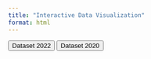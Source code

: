 ```yaml
---
title: "Interactive Data Visualization"
format: html
---
```


```{=html}
<button id="dataset2022Button">Dataset 2022</button>
<button id="dataset2020Button">Dataset 2020</button>
<div id="plot1" style="width:100%;height:500px;"></div>
<div id="plot2" style="width:100%;height:500px;"></div>
<script src="https://cdn.plot.ly/plotly-latest.min.js"></script>
<script>
    const data2020 = [
        // Data for 2018
        {"OFFENSE_TYPE_ID":2,"OFFENSE_NAME":"False Pretenses\/Swindle\/Confidence Game","LOCATION_NAME":"Air\/Bus\/Train Terminal","OFFENSE_COUNT":3},{"OFFENSE_TYPE_ID":2,"OFFENSE_NAME":"False Pretenses\/Swindle\/Confidence Game","LOCATION_NAME":"Parking\/Drop Lot\/Garage","OFFENSE_COUNT":1},{"OFFENSE_TYPE_ID":4,"OFFENSE_NAME":"Sexual Assault With An Object","LOCATION_NAME":"Highway\/Road\/Alley\/Street\/Sidewalk","OFFENSE_COUNT":1},{"OFFENSE_TYPE_ID":5,"OFFENSE_NAME":"Destruction\/Damage\/Vandalism of Property","LOCATION_NAME":"Air\/Bus\/Train Terminal","OFFENSE_COUNT":139},{"OFFENSE_TYPE_ID":5,"OFFENSE_NAME":"Destruction\/Damage\/Vandalism of Property","LOCATION_NAME":"Commercial\/Office Building","OFFENSE_COUNT":2},{"OFFENSE_TYPE_ID":5,"OFFENSE_NAME":"Destruction\/Damage\/Vandalism of Property","LOCATION_NAME":"Highway\/Road\/Alley\/Street\/Sidewalk","OFFENSE_COUNT":176},{"OFFENSE_TYPE_ID":5,"OFFENSE_NAME":"Destruction\/Damage\/Vandalism of Property","LOCATION_NAME":"Other\/Unknown","OFFENSE_COUNT":33},{"OFFENSE_TYPE_ID":5,"OFFENSE_NAME":"Destruction\/Damage\/Vandalism of Property","LOCATION_NAME":"Parking\/Drop Lot\/Garage","OFFENSE_COUNT":78},{"OFFENSE_TYPE_ID":7,"OFFENSE_NAME":"Theft of Motor Vehicle Parts or Accessories","LOCATION_NAME":"Air\/Bus\/Train Terminal","OFFENSE_COUNT":1},{"OFFENSE_TYPE_ID":7,"OFFENSE_NAME":"Theft of Motor Vehicle Parts or Accessories","LOCATION_NAME":"Highway\/Road\/Alley\/Street\/Sidewalk","OFFENSE_COUNT":1},{"OFFENSE_TYPE_ID":7,"OFFENSE_NAME":"Theft of Motor Vehicle Parts or Accessories","LOCATION_NAME":"Parking\/Drop Lot\/Garage","OFFENSE_COUNT":24},{"OFFENSE_TYPE_ID":11,"OFFENSE_NAME":"Counterfeiting\/Forgery","LOCATION_NAME":"Air\/Bus\/Train Terminal","OFFENSE_COUNT":1},{"OFFENSE_TYPE_ID":11,"OFFENSE_NAME":"Counterfeiting\/Forgery","LOCATION_NAME":"Other\/Unknown","OFFENSE_COUNT":1},{"OFFENSE_TYPE_ID":11,"OFFENSE_NAME":"Counterfeiting\/Forgery","LOCATION_NAME":"Parking\/Drop Lot\/Garage","OFFENSE_COUNT":2},{"OFFENSE_TYPE_ID":13,"OFFENSE_NAME":"Pocket-picking","LOCATION_NAME":"Air\/Bus\/Train Terminal","OFFENSE_COUNT":12},{"OFFENSE_TYPE_ID":13,"OFFENSE_NAME":"Pocket-picking","LOCATION_NAME":"Highway\/Road\/Alley\/Street\/Sidewalk","OFFENSE_COUNT":2},{"OFFENSE_TYPE_ID":14,"OFFENSE_NAME":"Theft From Motor Vehicle","LOCATION_NAME":"Air\/Bus\/Train Terminal","OFFENSE_COUNT":2},{"OFFENSE_TYPE_ID":14,"OFFENSE_NAME":"Theft From Motor Vehicle","LOCATION_NAME":"Commercial\/Office Building","OFFENSE_COUNT":1},{"OFFENSE_TYPE_ID":14,"OFFENSE_NAME":"Theft From Motor Vehicle","LOCATION_NAME":"Highway\/Road\/Alley\/Street\/Sidewalk","OFFENSE_COUNT":1},{"OFFENSE_TYPE_ID":14,"OFFENSE_NAME":"Theft From Motor Vehicle","LOCATION_NAME":"Other\/Unknown","OFFENSE_COUNT":1},{"OFFENSE_TYPE_ID":14,"OFFENSE_NAME":"Theft From Motor Vehicle","LOCATION_NAME":"Parking\/Drop Lot\/Garage","OFFENSE_COUNT":40},{"OFFENSE_TYPE_ID":16,"OFFENSE_NAME":"Drug\/Narcotic Violations","LOCATION_NAME":"Air\/Bus\/Train Terminal","OFFENSE_COUNT":217},{"OFFENSE_TYPE_ID":16,"OFFENSE_NAME":"Drug\/Narcotic Violations","LOCATION_NAME":"Highway\/Road\/Alley\/Street\/Sidewalk","OFFENSE_COUNT":66},{"OFFENSE_TYPE_ID":16,"OFFENSE_NAME":"Drug\/Narcotic Violations","LOCATION_NAME":"Other\/Unknown","OFFENSE_COUNT":1},{"OFFENSE_TYPE_ID":16,"OFFENSE_NAME":"Drug\/Narcotic Violations","LOCATION_NAME":"Parking\/Drop Lot\/Garage","OFFENSE_COUNT":21},{"OFFENSE_TYPE_ID":18,"OFFENSE_NAME":"Purse-snatching","LOCATION_NAME":"Air\/Bus\/Train Terminal","OFFENSE_COUNT":97},{"OFFENSE_TYPE_ID":18,"OFFENSE_NAME":"Purse-snatching","LOCATION_NAME":"Highway\/Road\/Alley\/Street\/Sidewalk","OFFENSE_COUNT":20},{"OFFENSE_TYPE_ID":18,"OFFENSE_NAME":"Purse-snatching","LOCATION_NAME":"Parking\/Drop Lot\/Garage","OFFENSE_COUNT":1},{"OFFENSE_TYPE_ID":20,"OFFENSE_NAME":"Arson","LOCATION_NAME":"Air\/Bus\/Train Terminal","OFFENSE_COUNT":2},{"OFFENSE_TYPE_ID":21,"OFFENSE_NAME":"Motor Vehicle Theft","LOCATION_NAME":"Air\/Bus\/Train Terminal","OFFENSE_COUNT":4},{"OFFENSE_TYPE_ID":21,"OFFENSE_NAME":"Motor Vehicle Theft","LOCATION_NAME":"Highway\/Road\/Alley\/Street\/Sidewalk","OFFENSE_COUNT":2},{"OFFENSE_TYPE_ID":21,"OFFENSE_NAME":"Motor Vehicle Theft","LOCATION_NAME":"Parking\/Drop Lot\/Garage","OFFENSE_COUNT":23},{"OFFENSE_TYPE_ID":27,"OFFENSE_NAME":"Aggravated Assault","LOCATION_NAME":"Air\/Bus\/Train Terminal","OFFENSE_COUNT":83},{"OFFENSE_TYPE_ID":27,"OFFENSE_NAME":"Aggravated Assault","LOCATION_NAME":"Highway\/Road\/Alley\/Street\/Sidewalk","OFFENSE_COUNT":30},{"OFFENSE_TYPE_ID":27,"OFFENSE_NAME":"Aggravated Assault","LOCATION_NAME":"Parking\/Drop Lot\/Garage","OFFENSE_COUNT":7},{"OFFENSE_TYPE_ID":28,"OFFENSE_NAME":"Stolen Property Offenses","LOCATION_NAME":"Air\/Bus\/Train Terminal","OFFENSE_COUNT":14},{"OFFENSE_TYPE_ID":28,"OFFENSE_NAME":"Stolen Property Offenses","LOCATION_NAME":"Grocery\/Supermarket","OFFENSE_COUNT":1},{"OFFENSE_TYPE_ID":29,"OFFENSE_NAME":"Kidnapping\/Abduction","LOCATION_NAME":"Air\/Bus\/Train Terminal","OFFENSE_COUNT":2},{"OFFENSE_TYPE_ID":29,"OFFENSE_NAME":"Kidnapping\/Abduction","LOCATION_NAME":"Highway\/Road\/Alley\/Street\/Sidewalk","OFFENSE_COUNT":1},{"OFFENSE_TYPE_ID":32,"OFFENSE_NAME":"Murder and Nonnegligent Manslaughter","LOCATION_NAME":"Air\/Bus\/Train Terminal","OFFENSE_COUNT":3},{"OFFENSE_TYPE_ID":35,"OFFENSE_NAME":"Drug Equipment Violations","LOCATION_NAME":"Air\/Bus\/Train Terminal","OFFENSE_COUNT":21},{"OFFENSE_TYPE_ID":35,"OFFENSE_NAME":"Drug Equipment Violations","LOCATION_NAME":"Highway\/Road\/Alley\/Street\/Sidewalk","OFFENSE_COUNT":1},{"OFFENSE_TYPE_ID":35,"OFFENSE_NAME":"Drug Equipment Violations","LOCATION_NAME":"Parking\/Drop Lot\/Garage","OFFENSE_COUNT":3},{"OFFENSE_TYPE_ID":36,"OFFENSE_NAME":"Rape","LOCATION_NAME":"Air\/Bus\/Train Terminal","OFFENSE_COUNT":3},{"OFFENSE_TYPE_ID":39,"OFFENSE_NAME":"Weapon Law Violations","LOCATION_NAME":"Air\/Bus\/Train Terminal","OFFENSE_COUNT":63},{"OFFENSE_TYPE_ID":39,"OFFENSE_NAME":"Weapon Law Violations","LOCATION_NAME":"Convenience Store","OFFENSE_COUNT":1},{"OFFENSE_TYPE_ID":39,"OFFENSE_NAME":"Weapon Law Violations","LOCATION_NAME":"Grocery\/Supermarket","OFFENSE_COUNT":1},{"OFFENSE_TYPE_ID":39,"OFFENSE_NAME":"Weapon Law Violations","LOCATION_NAME":"Highway\/Road\/Alley\/Street\/Sidewalk","OFFENSE_COUNT":9},{"OFFENSE_TYPE_ID":39,"OFFENSE_NAME":"Weapon Law Violations","LOCATION_NAME":"Parking\/Drop Lot\/Garage","OFFENSE_COUNT":2},{"OFFENSE_TYPE_ID":39,"OFFENSE_NAME":"Weapon Law Violations","LOCATION_NAME":"Residence\/Home","OFFENSE_COUNT":1},{"OFFENSE_TYPE_ID":40,"OFFENSE_NAME":"Robbery","LOCATION_NAME":"Air\/Bus\/Train Terminal","OFFENSE_COUNT":133},{"OFFENSE_TYPE_ID":40,"OFFENSE_NAME":"Robbery","LOCATION_NAME":"Highway\/Road\/Alley\/Street\/Sidewalk","OFFENSE_COUNT":19},{"OFFENSE_TYPE_ID":40,"OFFENSE_NAME":"Robbery","LOCATION_NAME":"Parking\/Drop Lot\/Garage","OFFENSE_COUNT":13},{"OFFENSE_TYPE_ID":41,"OFFENSE_NAME":"Credit Card\/Automated Teller Machine Fraud","LOCATION_NAME":"Air\/Bus\/Train Terminal","OFFENSE_COUNT":2},{"OFFENSE_TYPE_ID":44,"OFFENSE_NAME":"Intimidation","LOCATION_NAME":"Air\/Bus\/Train Terminal","OFFENSE_COUNT":58},{"OFFENSE_TYPE_ID":44,"OFFENSE_NAME":"Intimidation","LOCATION_NAME":"Commercial\/Office Building","OFFENSE_COUNT":1},{"OFFENSE_TYPE_ID":44,"OFFENSE_NAME":"Intimidation","LOCATION_NAME":"Government\/Public Building","OFFENSE_COUNT":1},{"OFFENSE_TYPE_ID":44,"OFFENSE_NAME":"Intimidation","LOCATION_NAME":"Highway\/Road\/Alley\/Street\/Sidewalk","OFFENSE_COUNT":37},{"OFFENSE_TYPE_ID":44,"OFFENSE_NAME":"Intimidation","LOCATION_NAME":"Other\/Unknown","OFFENSE_COUNT":1},{"OFFENSE_TYPE_ID":45,"OFFENSE_NAME":"All Other Larceny","LOCATION_NAME":"Air\/Bus\/Train Terminal","OFFENSE_COUNT":165},{"OFFENSE_TYPE_ID":45,"OFFENSE_NAME":"All Other Larceny","LOCATION_NAME":"Commercial\/Office Building","OFFENSE_COUNT":2},{"OFFENSE_TYPE_ID":45,"OFFENSE_NAME":"All Other Larceny","LOCATION_NAME":"Government\/Public Building","OFFENSE_COUNT":1},{"OFFENSE_TYPE_ID":45,"OFFENSE_NAME":"All Other Larceny","LOCATION_NAME":"Highway\/Road\/Alley\/Street\/Sidewalk","OFFENSE_COUNT":21},{"OFFENSE_TYPE_ID":45,"OFFENSE_NAME":"All Other Larceny","LOCATION_NAME":"Other\/Unknown","OFFENSE_COUNT":4},{"OFFENSE_TYPE_ID":45,"OFFENSE_NAME":"All Other Larceny","LOCATION_NAME":"Parking\/Drop Lot\/Garage","OFFENSE_COUNT":3},{"OFFENSE_TYPE_ID":46,"OFFENSE_NAME":"Impersonation","LOCATION_NAME":"Commercial\/Office Building","OFFENSE_COUNT":2},{"OFFENSE_TYPE_ID":46,"OFFENSE_NAME":"Impersonation","LOCATION_NAME":"Parking\/Drop Lot\/Garage","OFFENSE_COUNT":1},{"OFFENSE_TYPE_ID":47,"OFFENSE_NAME":"Theft From Building","LOCATION_NAME":"Air\/Bus\/Train Terminal","OFFENSE_COUNT":4},{"OFFENSE_TYPE_ID":47,"OFFENSE_NAME":"Theft From Building","LOCATION_NAME":"Commercial\/Office Building","OFFENSE_COUNT":2},{"OFFENSE_TYPE_ID":47,"OFFENSE_NAME":"Theft From Building","LOCATION_NAME":"Government\/Public Building","OFFENSE_COUNT":3},{"OFFENSE_TYPE_ID":47,"OFFENSE_NAME":"Theft From Building","LOCATION_NAME":"Other\/Unknown","OFFENSE_COUNT":1},{"OFFENSE_TYPE_ID":47,"OFFENSE_NAME":"Theft From Building","LOCATION_NAME":"Parking\/Drop Lot\/Garage","OFFENSE_COUNT":1},{"OFFENSE_TYPE_ID":49,"OFFENSE_NAME":"Burglary\/Breaking & Entering","LOCATION_NAME":"Air\/Bus\/Train Terminal","OFFENSE_COUNT":1},{"OFFENSE_TYPE_ID":50,"OFFENSE_NAME":"Theft From Coin-Operated Machine or Device","LOCATION_NAME":"Commercial\/Office Building","OFFENSE_COUNT":2},{"OFFENSE_TYPE_ID":51,"OFFENSE_NAME":"Simple Assault","LOCATION_NAME":"Air\/Bus\/Train Terminal","OFFENSE_COUNT":500},{"OFFENSE_TYPE_ID":51,"OFFENSE_NAME":"Simple Assault","LOCATION_NAME":"Commercial\/Office Building","OFFENSE_COUNT":3},{"OFFENSE_TYPE_ID":51,"OFFENSE_NAME":"Simple Assault","LOCATION_NAME":"Government\/Public Building","OFFENSE_COUNT":1},{"OFFENSE_TYPE_ID":51,"OFFENSE_NAME":"Simple Assault","LOCATION_NAME":"Highway\/Road\/Alley\/Street\/Sidewalk","OFFENSE_COUNT":156},{"OFFENSE_TYPE_ID":51,"OFFENSE_NAME":"Simple Assault","LOCATION_NAME":"Other\/Unknown","OFFENSE_COUNT":1},{"OFFENSE_TYPE_ID":51,"OFFENSE_NAME":"Simple Assault","LOCATION_NAME":"Parking\/Drop Lot\/Garage","OFFENSE_COUNT":14},{"OFFENSE_TYPE_ID":56,"OFFENSE_NAME":"Fondling","LOCATION_NAME":"Air\/Bus\/Train Terminal","OFFENSE_COUNT":44},{"OFFENSE_TYPE_ID":56,"OFFENSE_NAME":"Fondling","LOCATION_NAME":"Highway\/Road\/Alley\/Street\/Sidewalk","OFFENSE_COUNT":11},{"OFFENSE_TYPE_ID":62,"OFFENSE_NAME":"Animal Cruelty","LOCATION_NAME":"Highway\/Road\/Alley\/Street\/Sidewalk","OFFENSE_COUNT":1}
    ];
    const data2022 = [
        {"OFFENSE_TYPE_ID":"13B","OFFENSE_NAME":"Simple Assault","LOCATION_NAME":"Residence\/Home","OFFENSE_COUNT":6033},{"OFFENSE_TYPE_ID":"290","OFFENSE_NAME":"Destruction\/Damage\/Vandalism of Property","LOCATION_NAME":"Highway\/Road\/Alley\/Street\/Sidewalk","OFFENSE_COUNT":5369},{"OFFENSE_TYPE_ID":"290","OFFENSE_NAME":"Destruction\/Damage\/Vandalism of Property","LOCATION_NAME":"Residence\/Home","OFFENSE_COUNT":5285},{"OFFENSE_TYPE_ID":"23F","OFFENSE_NAME":"Theft From Motor Vehicle","LOCATION_NAME":"Highway\/Road\/Alley\/Street\/Sidewalk","OFFENSE_COUNT":4301},{"OFFENSE_TYPE_ID":"23H","OFFENSE_NAME":"All Other Larceny","LOCATION_NAME":"Residence\/Home","OFFENSE_COUNT":3026},{"OFFENSE_TYPE_ID":"13B","OFFENSE_NAME":"Simple Assault","LOCATION_NAME":"Highway\/Road\/Alley\/Street\/Sidewalk","OFFENSE_COUNT":2392},{"OFFENSE_TYPE_ID":"13C","OFFENSE_NAME":"Intimidation","LOCATION_NAME":"Residence\/Home","OFFENSE_COUNT":2067},{"OFFENSE_TYPE_ID":"240","OFFENSE_NAME":"Motor Vehicle Theft","LOCATION_NAME":"Highway\/Road\/Alley\/Street\/Sidewalk","OFFENSE_COUNT":1826},{"OFFENSE_TYPE_ID":"520","OFFENSE_NAME":"Weapon Law Violations","LOCATION_NAME":"Highway\/Road\/Alley\/Street\/Sidewalk","OFFENSE_COUNT":1688},{"OFFENSE_TYPE_ID":"23F","OFFENSE_NAME":"Theft From Motor Vehicle","LOCATION_NAME":"Residence\/Home","OFFENSE_COUNT":1598},{"OFFENSE_TYPE_ID":"520","OFFENSE_NAME":"Weapon Law Violations","LOCATION_NAME":"Residence\/Home","OFFENSE_COUNT":1420},{"OFFENSE_TYPE_ID":"240","OFFENSE_NAME":"Motor Vehicle Theft","LOCATION_NAME":"Residence\/Home","OFFENSE_COUNT":1239},{"OFFENSE_TYPE_ID":"23D","OFFENSE_NAME":"Theft From Building","LOCATION_NAME":"Residence\/Home","OFFENSE_COUNT":1130},{"OFFENSE_TYPE_ID":"26F","OFFENSE_NAME":"Identity Theft","LOCATION_NAME":"Residence\/Home","OFFENSE_COUNT":1115},{"OFFENSE_TYPE_ID":"23H","OFFENSE_NAME":"All Other Larceny","LOCATION_NAME":"Highway\/Road\/Alley\/Street\/Sidewalk","OFFENSE_COUNT":1095},{"OFFENSE_TYPE_ID":"120","OFFENSE_NAME":"Robbery","LOCATION_NAME":"Highway\/Road\/Alley\/Street\/Sidewalk","OFFENSE_COUNT":1021},{"OFFENSE_TYPE_ID":"13A","OFFENSE_NAME":"Aggravated Assault","LOCATION_NAME":"Residence\/Home","OFFENSE_COUNT":971},{"OFFENSE_TYPE_ID":"26B","OFFENSE_NAME":"Credit Card\/Automated Teller Machine Fraud","LOCATION_NAME":"Residence\/Home","OFFENSE_COUNT":876},{"OFFENSE_TYPE_ID":"13B","OFFENSE_NAME":"Simple Assault","LOCATION_NAME":"Air\/Bus\/Train Terminal","OFFENSE_COUNT":762},{"OFFENSE_TYPE_ID":"26A","OFFENSE_NAME":"False Pretenses\/Swindle\/Confidence Game","LOCATION_NAME":"Residence\/Home","OFFENSE_COUNT":748},{"OFFENSE_TYPE_ID":"13A","OFFENSE_NAME":"Aggravated Assault","LOCATION_NAME":"Highway\/Road\/Alley\/Street\/Sidewalk","OFFENSE_COUNT":735},{"OFFENSE_TYPE_ID":"35A","OFFENSE_NAME":"Drug\/Narcotic Violations","LOCATION_NAME":"Highway\/Road\/Alley\/Street\/Sidewalk","OFFENSE_COUNT":664},{"OFFENSE_TYPE_ID":"13C","OFFENSE_NAME":"Intimidation","LOCATION_NAME":"Highway\/Road\/Alley\/Street\/Sidewalk","OFFENSE_COUNT":629},{"OFFENSE_TYPE_ID":"120","OFFENSE_NAME":"Robbery","LOCATION_NAME":"Residence\/Home","OFFENSE_COUNT":597},{"OFFENSE_TYPE_ID":"290","OFFENSE_NAME":"Destruction\/Damage\/Vandalism of Property","LOCATION_NAME":"Parking\/Drop Lot\/Garage","OFFENSE_COUNT":592},{"OFFENSE_TYPE_ID":"220","OFFENSE_NAME":"Burglary\/Breaking & Entering","LOCATION_NAME":"Residence\/Home","OFFENSE_COUNT":543},{"OFFENSE_TYPE_ID":"23F","OFFENSE_NAME":"Theft From Motor Vehicle","LOCATION_NAME":"Parking\/Drop Lot\/Garage","OFFENSE_COUNT":495},{"OFFENSE_TYPE_ID":"23H","OFFENSE_NAME":"All Other Larceny","LOCATION_NAME":"Convenience Store","OFFENSE_COUNT":482},{"OFFENSE_TYPE_ID":"23G","OFFENSE_NAME":"Theft of Motor Vehicle Parts or Accessories","LOCATION_NAME":"Highway\/Road\/Alley\/Street\/Sidewalk","OFFENSE_COUNT":481},{"OFFENSE_TYPE_ID":"23C","OFFENSE_NAME":"Shoplifting","LOCATION_NAME":"Convenience Store","OFFENSE_COUNT":469},{"OFFENSE_TYPE_ID":"35A","OFFENSE_NAME":"Drug\/Narcotic Violations","LOCATION_NAME":"Residence\/Home","OFFENSE_COUNT":420},{"OFFENSE_TYPE_ID":"13B","OFFENSE_NAME":"Simple Assault","LOCATION_NAME":"Restaurant","OFFENSE_COUNT":351},{"OFFENSE_TYPE_ID":"23G","OFFENSE_NAME":"Theft of Motor Vehicle Parts or Accessories","LOCATION_NAME":"Residence\/Home","OFFENSE_COUNT":332},{"OFFENSE_TYPE_ID":"23C","OFFENSE_NAME":"Shoplifting","LOCATION_NAME":"Department\/Discount Store","OFFENSE_COUNT":320},{"OFFENSE_TYPE_ID":"13B","OFFENSE_NAME":"Simple Assault","LOCATION_NAME":"Convenience Store","OFFENSE_COUNT":298},{"OFFENSE_TYPE_ID":"290","OFFENSE_NAME":"Destruction\/Damage\/Vandalism of Property","LOCATION_NAME":"Other\/Unknown","OFFENSE_COUNT":292},{"OFFENSE_TYPE_ID":"23H","OFFENSE_NAME":"All Other Larceny","LOCATION_NAME":"Department\/Discount Store","OFFENSE_COUNT":288},{"OFFENSE_TYPE_ID":"290","OFFENSE_NAME":"Destruction\/Damage\/Vandalism of Property","LOCATION_NAME":"Restaurant","OFFENSE_COUNT":282},{"OFFENSE_TYPE_ID":"23H","OFFENSE_NAME":"All Other Larceny","LOCATION_NAME":"Other\/Unknown","OFFENSE_COUNT":269},{"OFFENSE_TYPE_ID":"290","OFFENSE_NAME":"Destruction\/Damage\/Vandalism of Property","LOCATION_NAME":"Commercial\/Office Building","OFFENSE_COUNT":265},{"OFFENSE_TYPE_ID":"290","OFFENSE_NAME":"Destruction\/Damage\/Vandalism of Property","LOCATION_NAME":"Air\/Bus\/Train Terminal","OFFENSE_COUNT":262},{"OFFENSE_TYPE_ID":"23H","OFFENSE_NAME":"All Other Larceny","LOCATION_NAME":"Restaurant","OFFENSE_COUNT":255},{"OFFENSE_TYPE_ID":"290","OFFENSE_NAME":"Destruction\/Damage\/Vandalism of Property","LOCATION_NAME":"Convenience Store","OFFENSE_COUNT":240},{"OFFENSE_TYPE_ID":"23H","OFFENSE_NAME":"All Other Larceny","LOCATION_NAME":"Commercial\/Office Building","OFFENSE_COUNT":214},{"OFFENSE_TYPE_ID":"13B","OFFENSE_NAME":"Simple Assault","LOCATION_NAME":"Other\/Unknown","OFFENSE_COUNT":205},{"OFFENSE_TYPE_ID":"23H","OFFENSE_NAME":"All Other Larceny","LOCATION_NAME":"Air\/Bus\/Train Terminal","OFFENSE_COUNT":204},{"OFFENSE_TYPE_ID":"13B","OFFENSE_NAME":"Simple Assault","LOCATION_NAME":"School-Elementary\/Secondary","OFFENSE_COUNT":204},{"OFFENSE_TYPE_ID":"13B","OFFENSE_NAME":"Simple Assault","LOCATION_NAME":"Government\/Public Building","OFFENSE_COUNT":203},{"OFFENSE_TYPE_ID":"120","OFFENSE_NAME":"Robbery","LOCATION_NAME":"Air\/Bus\/Train Terminal","OFFENSE_COUNT":196},{"OFFENSE_TYPE_ID":"13C","OFFENSE_NAME":"Intimidation","LOCATION_NAME":"Convenience Store","OFFENSE_COUNT":194},{"OFFENSE_TYPE_ID":"280","OFFENSE_NAME":"Stolen Property Offenses","LOCATION_NAME":"Highway\/Road\/Alley\/Street\/Sidewalk","OFFENSE_COUNT":191},{"OFFENSE_TYPE_ID":"13B","OFFENSE_NAME":"Simple Assault","LOCATION_NAME":"Bar\/Nightclub","OFFENSE_COUNT":181},{"OFFENSE_TYPE_ID":"23H","OFFENSE_NAME":"All Other Larceny","LOCATION_NAME":"Parking\/Drop Lot\/Garage","OFFENSE_COUNT":179},{"OFFENSE_TYPE_ID":"13B","OFFENSE_NAME":"Simple Assault","LOCATION_NAME":"Commercial\/Office Building","OFFENSE_COUNT":174},{"OFFENSE_TYPE_ID":"250","OFFENSE_NAME":"Counterfeiting\/Forgery","LOCATION_NAME":"Highway\/Road\/Alley\/Street\/Sidewalk","OFFENSE_COUNT":171},{"OFFENSE_TYPE_ID":"290","OFFENSE_NAME":"Destruction\/Damage\/Vandalism of Property","LOCATION_NAME":"Government\/Public Building","OFFENSE_COUNT":160},{"OFFENSE_TYPE_ID":"23F","OFFENSE_NAME":"Theft From Motor Vehicle","LOCATION_NAME":"Other\/Unknown","OFFENSE_COUNT":159},{"OFFENSE_TYPE_ID":"23D","OFFENSE_NAME":"Theft From Building","LOCATION_NAME":"Restaurant","OFFENSE_COUNT":158},{"OFFENSE_TYPE_ID":"26G","OFFENSE_NAME":"Hacking\/Computer Invasion","LOCATION_NAME":"Residence\/Home","OFFENSE_COUNT":157},{"OFFENSE_TYPE_ID":"23D","OFFENSE_NAME":"Theft From Building","LOCATION_NAME":"Convenience Store","OFFENSE_COUNT":157},{"OFFENSE_TYPE_ID":"240","OFFENSE_NAME":"Motor Vehicle Theft","LOCATION_NAME":"Parking\/Drop Lot\/Garage","OFFENSE_COUNT":157},{"OFFENSE_TYPE_ID":"11A","OFFENSE_NAME":"Rape","LOCATION_NAME":"Residence\/Home","OFFENSE_COUNT":152},{"OFFENSE_TYPE_ID":"23C","OFFENSE_NAME":"Shoplifting","LOCATION_NAME":"Grocery\/Supermarket","OFFENSE_COUNT":149},{"OFFENSE_TYPE_ID":"13B","OFFENSE_NAME":"Simple Assault","LOCATION_NAME":"Hotel\/Motel\/Etc.","OFFENSE_COUNT":149},{"OFFENSE_TYPE_ID":"23H","OFFENSE_NAME":"All Other Larceny","LOCATION_NAME":"Specialty Store","OFFENSE_COUNT":148},{"OFFENSE_TYPE_ID":"23C","OFFENSE_NAME":"Shoplifting","LOCATION_NAME":"Specialty Store","OFFENSE_COUNT":141},{"OFFENSE_TYPE_ID":"13A","OFFENSE_NAME":"Aggravated Assault","LOCATION_NAME":"Air\/Bus\/Train Terminal","OFFENSE_COUNT":138},{"OFFENSE_TYPE_ID":"26B","OFFENSE_NAME":"Credit Card\/Automated Teller Machine Fraud","LOCATION_NAME":"Highway\/Road\/Alley\/Street\/Sidewalk","OFFENSE_COUNT":135},{"OFFENSE_TYPE_ID":"26F","OFFENSE_NAME":"Identity Theft","LOCATION_NAME":"Government\/Public Building","OFFENSE_COUNT":135},{"OFFENSE_TYPE_ID":"23H","OFFENSE_NAME":"All Other Larceny","LOCATION_NAME":"Grocery\/Supermarket","OFFENSE_COUNT":133},{"OFFENSE_TYPE_ID":"23D","OFFENSE_NAME":"Theft From Building","LOCATION_NAME":"Commercial\/Office Building","OFFENSE_COUNT":130},{"OFFENSE_TYPE_ID":"23H","OFFENSE_NAME":"All Other Larceny","LOCATION_NAME":"Drug Store\/Doctor's Office\/Hospital","OFFENSE_COUNT":129},{"OFFENSE_TYPE_ID":"23C","OFFENSE_NAME":"Shoplifting","LOCATION_NAME":"Drug Store\/Doctor's Office\/Hospital","OFFENSE_COUNT":129},{"OFFENSE_TYPE_ID":"13C","OFFENSE_NAME":"Intimidation","LOCATION_NAME":"Restaurant","OFFENSE_COUNT":127},{"OFFENSE_TYPE_ID":"280","OFFENSE_NAME":"Stolen Property Offenses","LOCATION_NAME":"Residence\/Home","OFFENSE_COUNT":126},{"OFFENSE_TYPE_ID":"13B","OFFENSE_NAME":"Simple Assault","LOCATION_NAME":"Parking\/Drop Lot\/Garage","OFFENSE_COUNT":125},{"OFFENSE_TYPE_ID":"13B","OFFENSE_NAME":"Simple Assault","LOCATION_NAME":"Grocery\/Supermarket","OFFENSE_COUNT":125},{"OFFENSE_TYPE_ID":"220","OFFENSE_NAME":"Burglary\/Breaking & Entering","LOCATION_NAME":"Convenience Store","OFFENSE_COUNT":121},{"OFFENSE_TYPE_ID":"13C","OFFENSE_NAME":"Intimidation","LOCATION_NAME":"School-Elementary\/Secondary","OFFENSE_COUNT":119},{"OFFENSE_TYPE_ID":"220","OFFENSE_NAME":"Burglary\/Breaking & Entering","LOCATION_NAME":"Restaurant","OFFENSE_COUNT":115},{"OFFENSE_TYPE_ID":"35A","OFFENSE_NAME":"Drug\/Narcotic Violations","LOCATION_NAME":"Air\/Bus\/Train Terminal","OFFENSE_COUNT":115},{"OFFENSE_TYPE_ID":"23D","OFFENSE_NAME":"Theft From Building","LOCATION_NAME":"Department\/Discount Store","OFFENSE_COUNT":113},{"OFFENSE_TYPE_ID":"290","OFFENSE_NAME":"Destruction\/Damage\/Vandalism of Property","LOCATION_NAME":"Service\/Gas Station","OFFENSE_COUNT":111},{"OFFENSE_TYPE_ID":"11D","OFFENSE_NAME":"Fondling","LOCATION_NAME":"Highway\/Road\/Alley\/Street\/Sidewalk","OFFENSE_COUNT":110},{"OFFENSE_TYPE_ID":"220","OFFENSE_NAME":"Burglary\/Breaking & Entering","LOCATION_NAME":"Commercial\/Office Building","OFFENSE_COUNT":108},{"OFFENSE_TYPE_ID":"13B","OFFENSE_NAME":"Simple Assault","LOCATION_NAME":"Drug Store\/Doctor's Office\/Hospital","OFFENSE_COUNT":107},{"OFFENSE_TYPE_ID":"240","OFFENSE_NAME":"Motor Vehicle Theft","LOCATION_NAME":"Restaurant","OFFENSE_COUNT":107},{"OFFENSE_TYPE_ID":"520","OFFENSE_NAME":"Weapon Law Violations","LOCATION_NAME":"Convenience Store","OFFENSE_COUNT":106},{"OFFENSE_TYPE_ID":"11D","OFFENSE_NAME":"Fondling","LOCATION_NAME":"Residence\/Home","OFFENSE_COUNT":102},{"OFFENSE_TYPE_ID":"13C","OFFENSE_NAME":"Intimidation","LOCATION_NAME":"Government\/Public Building","OFFENSE_COUNT":101},{"OFFENSE_TYPE_ID":"13C","OFFENSE_NAME":"Intimidation","LOCATION_NAME":"Commercial\/Office Building","OFFENSE_COUNT":97},{"OFFENSE_TYPE_ID":"13B","OFFENSE_NAME":"Simple Assault","LOCATION_NAME":"Department\/Discount Store","OFFENSE_COUNT":96},{"OFFENSE_TYPE_ID":"120","OFFENSE_NAME":"Robbery","LOCATION_NAME":"Convenience Store","OFFENSE_COUNT":93},{"OFFENSE_TYPE_ID":"13C","OFFENSE_NAME":"Intimidation","LOCATION_NAME":"Other\/Unknown","OFFENSE_COUNT":92},{"OFFENSE_TYPE_ID":"23B","OFFENSE_NAME":"Purse-snatching","LOCATION_NAME":"Air\/Bus\/Train Terminal","OFFENSE_COUNT":91},{"OFFENSE_TYPE_ID":"23C","OFFENSE_NAME":"Shoplifting","LOCATION_NAME":"Commercial\/Office Building","OFFENSE_COUNT":91},{"OFFENSE_TYPE_ID":"240","OFFENSE_NAME":"Motor Vehicle Theft","LOCATION_NAME":"Service\/Gas Station","OFFENSE_COUNT":90},{"OFFENSE_TYPE_ID":"13C","OFFENSE_NAME":"Intimidation","LOCATION_NAME":"Air\/Bus\/Train Terminal","OFFENSE_COUNT":87},{"OFFENSE_TYPE_ID":"13C","OFFENSE_NAME":"Intimidation","LOCATION_NAME":"Department\/Discount Store","OFFENSE_COUNT":86},{"OFFENSE_TYPE_ID":"220","OFFENSE_NAME":"Burglary\/Breaking & Entering","LOCATION_NAME":"Grocery\/Supermarket","OFFENSE_COUNT":85},{"OFFENSE_TYPE_ID":"13B","OFFENSE_NAME":"Simple Assault","LOCATION_NAME":"Shelter-Mission\/Homeless","OFFENSE_COUNT":84},{"OFFENSE_TYPE_ID":"520","OFFENSE_NAME":"Weapon Law Violations","LOCATION_NAME":"Government\/Public Building","OFFENSE_COUNT":84},{"OFFENSE_TYPE_ID":"520","OFFENSE_NAME":"Weapon Law Violations","LOCATION_NAME":"Other\/Unknown","OFFENSE_COUNT":84},{"OFFENSE_TYPE_ID":"23F","OFFENSE_NAME":"Theft From Motor Vehicle","LOCATION_NAME":"Commercial\/Office Building","OFFENSE_COUNT":84},{"OFFENSE_TYPE_ID":"520","OFFENSE_NAME":"Weapon Law Violations","LOCATION_NAME":"Air\/Bus\/Train Terminal","OFFENSE_COUNT":82},{"OFFENSE_TYPE_ID":"13B","OFFENSE_NAME":"Simple Assault","LOCATION_NAME":"Service\/Gas Station","OFFENSE_COUNT":82},{"OFFENSE_TYPE_ID":"26F","OFFENSE_NAME":"Identity Theft","LOCATION_NAME":"Highway\/Road\/Alley\/Street\/Sidewalk","OFFENSE_COUNT":82},{"OFFENSE_TYPE_ID":"23H","OFFENSE_NAME":"All Other Larceny","LOCATION_NAME":"Hotel\/Motel\/Etc.","OFFENSE_COUNT":82},{"OFFENSE_TYPE_ID":"26B","OFFENSE_NAME":"Credit Card\/Automated Teller Machine Fraud","LOCATION_NAME":"Restaurant","OFFENSE_COUNT":80},{"OFFENSE_TYPE_ID":"09A","OFFENSE_NAME":"Murder and Nonnegligent Manslaughter","LOCATION_NAME":"Highway\/Road\/Alley\/Street\/Sidewalk","OFFENSE_COUNT":80},{"OFFENSE_TYPE_ID":"290","OFFENSE_NAME":"Destruction\/Damage\/Vandalism of Property","LOCATION_NAME":"Hotel\/Motel\/Etc.","OFFENSE_COUNT":79},{"OFFENSE_TYPE_ID":"220","OFFENSE_NAME":"Burglary\/Breaking & Entering","LOCATION_NAME":"Department\/Discount Store","OFFENSE_COUNT":79},{"OFFENSE_TYPE_ID":"240","OFFENSE_NAME":"Motor Vehicle Theft","LOCATION_NAME":"Commercial\/Office Building","OFFENSE_COUNT":77},{"OFFENSE_TYPE_ID":"13B","OFFENSE_NAME":"Simple Assault","LOCATION_NAME":"Park\/Playground","OFFENSE_COUNT":77},{"OFFENSE_TYPE_ID":"23H","OFFENSE_NAME":"All Other Larceny","LOCATION_NAME":"Government\/Public Building","OFFENSE_COUNT":77},{"OFFENSE_TYPE_ID":"26F","OFFENSE_NAME":"Identity Theft","LOCATION_NAME":"Commercial\/Office Building","OFFENSE_COUNT":76},{"OFFENSE_TYPE_ID":"13A","OFFENSE_NAME":"Aggravated Assault","LOCATION_NAME":"Convenience Store","OFFENSE_COUNT":75},{"OFFENSE_TYPE_ID":"23D","OFFENSE_NAME":"Theft From Building","LOCATION_NAME":"Specialty Store","OFFENSE_COUNT":73},{"OFFENSE_TYPE_ID":"120","OFFENSE_NAME":"Robbery","LOCATION_NAME":"Service\/Gas Station","OFFENSE_COUNT":73},{"OFFENSE_TYPE_ID":"240","OFFENSE_NAME":"Motor Vehicle Theft","LOCATION_NAME":"Other\/Unknown","OFFENSE_COUNT":72},{"OFFENSE_TYPE_ID":"23F","OFFENSE_NAME":"Theft From Motor Vehicle","LOCATION_NAME":"Service\/Gas Station","OFFENSE_COUNT":72},{"OFFENSE_TYPE_ID":"290","OFFENSE_NAME":"Destruction\/Damage\/Vandalism of Property","LOCATION_NAME":"Specialty Store","OFFENSE_COUNT":70},{"OFFENSE_TYPE_ID":"09A","OFFENSE_NAME":"Murder and Nonnegligent Manslaughter","LOCATION_NAME":"Residence\/Home","OFFENSE_COUNT":69},{"OFFENSE_TYPE_ID":"250","OFFENSE_NAME":"Counterfeiting\/Forgery","LOCATION_NAME":"Residence\/Home","OFFENSE_COUNT":68},{"OFFENSE_TYPE_ID":"23D","OFFENSE_NAME":"Theft From Building","LOCATION_NAME":"Hotel\/Motel\/Etc.","OFFENSE_COUNT":67},{"OFFENSE_TYPE_ID":"290","OFFENSE_NAME":"Destruction\/Damage\/Vandalism of Property","LOCATION_NAME":"Department\/Discount Store","OFFENSE_COUNT":67},{"OFFENSE_TYPE_ID":"35A","OFFENSE_NAME":"Drug\/Narcotic Violations","LOCATION_NAME":"Convenience Store","OFFENSE_COUNT":67},{"OFFENSE_TYPE_ID":"520","OFFENSE_NAME":"Weapon Law Violations","LOCATION_NAME":"Parking\/Drop Lot\/Garage","OFFENSE_COUNT":66},{"OFFENSE_TYPE_ID":"23F","OFFENSE_NAME":"Theft From Motor Vehicle","LOCATION_NAME":"Restaurant","OFFENSE_COUNT":66},{"OFFENSE_TYPE_ID":"13C","OFFENSE_NAME":"Intimidation","LOCATION_NAME":"Grocery\/Supermarket","OFFENSE_COUNT":65},{"OFFENSE_TYPE_ID":"35A","OFFENSE_NAME":"Drug\/Narcotic Violations","LOCATION_NAME":"Government\/Public Building","OFFENSE_COUNT":65},{"OFFENSE_TYPE_ID":"23H","OFFENSE_NAME":"All Other Larceny","LOCATION_NAME":"Bar\/Nightclub","OFFENSE_COUNT":65},{"OFFENSE_TYPE_ID":"26D","OFFENSE_NAME":"Welfare Fraud","LOCATION_NAME":"Government\/Public Building","OFFENSE_COUNT":64},{"OFFENSE_TYPE_ID":"23F","OFFENSE_NAME":"Theft From Motor Vehicle","LOCATION_NAME":"Government\/Public Building","OFFENSE_COUNT":64},{"OFFENSE_TYPE_ID":"290","OFFENSE_NAME":"Destruction\/Damage\/Vandalism of Property","LOCATION_NAME":"Bar\/Nightclub","OFFENSE_COUNT":63},{"OFFENSE_TYPE_ID":"23H","OFFENSE_NAME":"All Other Larceny","LOCATION_NAME":"Service\/Gas Station","OFFENSE_COUNT":60},{"OFFENSE_TYPE_ID":"290","OFFENSE_NAME":"Destruction\/Damage\/Vandalism of Property","LOCATION_NAME":"Church\/Synagogue\/Temple\/Mosque","OFFENSE_COUNT":60},{"OFFENSE_TYPE_ID":"290","OFFENSE_NAME":"Destruction\/Damage\/Vandalism of Property","LOCATION_NAME":"Grocery\/Supermarket","OFFENSE_COUNT":60},{"OFFENSE_TYPE_ID":"120","OFFENSE_NAME":"Robbery","LOCATION_NAME":"Restaurant","OFFENSE_COUNT":60},{"OFFENSE_TYPE_ID":"23H","OFFENSE_NAME":"All Other Larceny","LOCATION_NAME":"Construction Site","OFFENSE_COUNT":58},{"OFFENSE_TYPE_ID":"11D","OFFENSE_NAME":"Fondling","LOCATION_NAME":"Air\/Bus\/Train Terminal","OFFENSE_COUNT":56},{"OFFENSE_TYPE_ID":"26A","OFFENSE_NAME":"False Pretenses\/Swindle\/Confidence Game","LOCATION_NAME":"Commercial\/Office Building","OFFENSE_COUNT":55},{"OFFENSE_TYPE_ID":"26B","OFFENSE_NAME":"Credit Card\/Automated Teller Machine Fraud","LOCATION_NAME":"Convenience Store","OFFENSE_COUNT":55},{"OFFENSE_TYPE_ID":"520","OFFENSE_NAME":"Weapon Law Violations","LOCATION_NAME":"Park\/Playground","OFFENSE_COUNT":55},{"OFFENSE_TYPE_ID":"13A","OFFENSE_NAME":"Aggravated Assault","LOCATION_NAME":"Other\/Unknown","OFFENSE_COUNT":54},{"OFFENSE_TYPE_ID":"290","OFFENSE_NAME":"Destruction\/Damage\/Vandalism of Property","LOCATION_NAME":"School-Elementary\/Secondary","OFFENSE_COUNT":54},{"OFFENSE_TYPE_ID":"23G","OFFENSE_NAME":"Theft of Motor Vehicle Parts or Accessories","LOCATION_NAME":"Parking\/Drop Lot\/Garage","OFFENSE_COUNT":53},{"OFFENSE_TYPE_ID":"13C","OFFENSE_NAME":"Intimidation","LOCATION_NAME":"Hotel\/Motel\/Etc.","OFFENSE_COUNT":53},{"OFFENSE_TYPE_ID":"35A","OFFENSE_NAME":"Drug\/Narcotic Violations","LOCATION_NAME":"Other\/Unknown","OFFENSE_COUNT":52},{"OFFENSE_TYPE_ID":"220","OFFENSE_NAME":"Burglary\/Breaking & Entering","LOCATION_NAME":"Highway\/Road\/Alley\/Street\/Sidewalk","OFFENSE_COUNT":52},{"OFFENSE_TYPE_ID":"240","OFFENSE_NAME":"Motor Vehicle Theft","LOCATION_NAME":"Convenience Store","OFFENSE_COUNT":51},{"OFFENSE_TYPE_ID":"520","OFFENSE_NAME":"Weapon Law Violations","LOCATION_NAME":"Restaurant","OFFENSE_COUNT":51},{"OFFENSE_TYPE_ID":"13B","OFFENSE_NAME":"Simple Assault","LOCATION_NAME":"Specialty Store","OFFENSE_COUNT":50},{"OFFENSE_TYPE_ID":"240","OFFENSE_NAME":"Motor Vehicle Theft","LOCATION_NAME":"Air\/Bus\/Train Terminal","OFFENSE_COUNT":49},{"OFFENSE_TYPE_ID":"120","OFFENSE_NAME":"Robbery","LOCATION_NAME":"Other\/Unknown","OFFENSE_COUNT":48},{"OFFENSE_TYPE_ID":"520","OFFENSE_NAME":"Weapon Law Violations","LOCATION_NAME":"Service\/Gas Station","OFFENSE_COUNT":47},{"OFFENSE_TYPE_ID":"13C","OFFENSE_NAME":"Intimidation","LOCATION_NAME":"Drug Store\/Doctor's Office\/Hospital","OFFENSE_COUNT":47},{"OFFENSE_TYPE_ID":"210","OFFENSE_NAME":"Extortion\/Blackmail","LOCATION_NAME":"Residence\/Home","OFFENSE_COUNT":46},{"OFFENSE_TYPE_ID":"26B","OFFENSE_NAME":"Credit Card\/Automated Teller Machine Fraud","LOCATION_NAME":"Bar\/Nightclub","OFFENSE_COUNT":46},{"OFFENSE_TYPE_ID":"26A","OFFENSE_NAME":"False Pretenses\/Swindle\/Confidence Game","LOCATION_NAME":"Highway\/Road\/Alley\/Street\/Sidewalk","OFFENSE_COUNT":44},{"OFFENSE_TYPE_ID":"23D","OFFENSE_NAME":"Theft From Building","LOCATION_NAME":"Grocery\/Supermarket","OFFENSE_COUNT":43},{"OFFENSE_TYPE_ID":"290","OFFENSE_NAME":"Destruction\/Damage\/Vandalism of Property","LOCATION_NAME":"Construction Site","OFFENSE_COUNT":43},{"OFFENSE_TYPE_ID":"23D","OFFENSE_NAME":"Theft From Building","LOCATION_NAME":"Bar\/Nightclub","OFFENSE_COUNT":42},{"OFFENSE_TYPE_ID":"220","OFFENSE_NAME":"Burglary\/Breaking & Entering","LOCATION_NAME":"Construction Site","OFFENSE_COUNT":42},{"OFFENSE_TYPE_ID":"220","OFFENSE_NAME":"Burglary\/Breaking & Entering","LOCATION_NAME":"Specialty Store","OFFENSE_COUNT":42},{"OFFENSE_TYPE_ID":"120","OFFENSE_NAME":"Robbery","LOCATION_NAME":"Parking\/Drop Lot\/Garage","OFFENSE_COUNT":42},{"OFFENSE_TYPE_ID":"13A","OFFENSE_NAME":"Aggravated Assault","LOCATION_NAME":"Restaurant","OFFENSE_COUNT":42},{"OFFENSE_TYPE_ID":"26B","OFFENSE_NAME":"Credit Card\/Automated Teller Machine Fraud","LOCATION_NAME":"Other\/Unknown","OFFENSE_COUNT":41},{"OFFENSE_TYPE_ID":"120","OFFENSE_NAME":"Robbery","LOCATION_NAME":"Commercial\/Office Building","OFFENSE_COUNT":40},{"OFFENSE_TYPE_ID":"13A","OFFENSE_NAME":"Aggravated Assault","LOCATION_NAME":"Government\/Public Building","OFFENSE_COUNT":40},{"OFFENSE_TYPE_ID":"23D","OFFENSE_NAME":"Theft From Building","LOCATION_NAME":"Highway\/Road\/Alley\/Street\/Sidewalk","OFFENSE_COUNT":40},{"OFFENSE_TYPE_ID":"220","OFFENSE_NAME":"Burglary\/Breaking & Entering","LOCATION_NAME":"Other\/Unknown","OFFENSE_COUNT":40},{"OFFENSE_TYPE_ID":"23F","OFFENSE_NAME":"Theft From Motor Vehicle","LOCATION_NAME":"Convenience Store","OFFENSE_COUNT":39},{"OFFENSE_TYPE_ID":"23F","OFFENSE_NAME":"Theft From Motor Vehicle","LOCATION_NAME":"Hotel\/Motel\/Etc.","OFFENSE_COUNT":39},{"OFFENSE_TYPE_ID":"290","OFFENSE_NAME":"Destruction\/Damage\/Vandalism of Property","LOCATION_NAME":"Drug Store\/Doctor's Office\/Hospital","OFFENSE_COUNT":39},{"OFFENSE_TYPE_ID":"23D","OFFENSE_NAME":"Theft From Building","LOCATION_NAME":"Other\/Unknown","OFFENSE_COUNT":39},{"OFFENSE_TYPE_ID":"120","OFFENSE_NAME":"Robbery","LOCATION_NAME":"Department\/Discount Store","OFFENSE_COUNT":38},{"OFFENSE_TYPE_ID":"240","OFFENSE_NAME":"Motor Vehicle Theft","LOCATION_NAME":"Hotel\/Motel\/Etc.","OFFENSE_COUNT":38},{"OFFENSE_TYPE_ID":"520","OFFENSE_NAME":"Weapon Law Violations","LOCATION_NAME":"Commercial\/Office Building","OFFENSE_COUNT":38},{"OFFENSE_TYPE_ID":"26B","OFFENSE_NAME":"Credit Card\/Automated Teller Machine Fraud","LOCATION_NAME":"Department\/Discount Store","OFFENSE_COUNT":37},{"OFFENSE_TYPE_ID":"35A","OFFENSE_NAME":"Drug\/Narcotic Violations","LOCATION_NAME":"Service\/Gas Station","OFFENSE_COUNT":37},{"OFFENSE_TYPE_ID":"23C","OFFENSE_NAME":"Shoplifting","LOCATION_NAME":"Liquor Store","OFFENSE_COUNT":37},{"OFFENSE_TYPE_ID":"290","OFFENSE_NAME":"Destruction\/Damage\/Vandalism of Property","LOCATION_NAME":"Liquor Store","OFFENSE_COUNT":36},{"OFFENSE_TYPE_ID":"23H","OFFENSE_NAME":"All Other Larceny","LOCATION_NAME":"Park\/Playground","OFFENSE_COUNT":36},{"OFFENSE_TYPE_ID":"520","OFFENSE_NAME":"Weapon Law Violations","LOCATION_NAME":"School-Elementary\/Secondary","OFFENSE_COUNT":36},{"OFFENSE_TYPE_ID":"23C","OFFENSE_NAME":"Shoplifting","LOCATION_NAME":"Service\/Gas Station","OFFENSE_COUNT":35},{"OFFENSE_TYPE_ID":"13C","OFFENSE_NAME":"Intimidation","LOCATION_NAME":"Specialty Store","OFFENSE_COUNT":35},{"OFFENSE_TYPE_ID":"370","OFFENSE_NAME":"Pornography\/Obscene Material","LOCATION_NAME":"Residence\/Home","OFFENSE_COUNT":35},{"OFFENSE_TYPE_ID":"23D","OFFENSE_NAME":"Theft From Building","LOCATION_NAME":"Government\/Public Building","OFFENSE_COUNT":34},{"OFFENSE_TYPE_ID":"23D","OFFENSE_NAME":"Theft From Building","LOCATION_NAME":"Drug Store\/Doctor's Office\/Hospital","OFFENSE_COUNT":34},{"OFFENSE_TYPE_ID":"26D","OFFENSE_NAME":"Welfare Fraud","LOCATION_NAME":"Residence\/Home","OFFENSE_COUNT":34},{"OFFENSE_TYPE_ID":"240","OFFENSE_NAME":"Motor Vehicle Theft","LOCATION_NAME":"Government\/Public Building","OFFENSE_COUNT":34},{"OFFENSE_TYPE_ID":"520","OFFENSE_NAME":"Weapon Law Violations","LOCATION_NAME":"Hotel\/Motel\/Etc.","OFFENSE_COUNT":34},{"OFFENSE_TYPE_ID":"26A","OFFENSE_NAME":"False Pretenses\/Swindle\/Confidence Game","LOCATION_NAME":"Restaurant","OFFENSE_COUNT":33},{"OFFENSE_TYPE_ID":"23F","OFFENSE_NAME":"Theft From Motor Vehicle","LOCATION_NAME":"Bar\/Nightclub","OFFENSE_COUNT":33},{"OFFENSE_TYPE_ID":"35A","OFFENSE_NAME":"Drug\/Narcotic Violations","LOCATION_NAME":"Parking\/Drop Lot\/Garage","OFFENSE_COUNT":33},{"OFFENSE_TYPE_ID":"13A","OFFENSE_NAME":"Aggravated Assault","LOCATION_NAME":"Parking\/Drop Lot\/Garage","OFFENSE_COUNT":33},{"OFFENSE_TYPE_ID":"13B","OFFENSE_NAME":"Simple Assault","LOCATION_NAME":"School-College\/University","OFFENSE_COUNT":32},{"OFFENSE_TYPE_ID":"13B","OFFENSE_NAME":"Simple Assault","LOCATION_NAME":"Liquor Store","OFFENSE_COUNT":32},{"OFFENSE_TYPE_ID":"23C","OFFENSE_NAME":"Shoplifting","LOCATION_NAME":"Restaurant","OFFENSE_COUNT":32},{"OFFENSE_TYPE_ID":"35A","OFFENSE_NAME":"Drug\/Narcotic Violations","LOCATION_NAME":"Commercial\/Office Building","OFFENSE_COUNT":32},{"OFFENSE_TYPE_ID":"26A","OFFENSE_NAME":"False Pretenses\/Swindle\/Confidence Game","LOCATION_NAME":"Other\/Unknown","OFFENSE_COUNT":31},{"OFFENSE_TYPE_ID":"13A","OFFENSE_NAME":"Aggravated Assault","LOCATION_NAME":"Service\/Gas Station","OFFENSE_COUNT":31},{"OFFENSE_TYPE_ID":"13C","OFFENSE_NAME":"Intimidation","LOCATION_NAME":"Parking\/Drop Lot\/Garage","OFFENSE_COUNT":31},{"OFFENSE_TYPE_ID":"23H","OFFENSE_NAME":"All Other Larceny","LOCATION_NAME":"School-Elementary\/Secondary","OFFENSE_COUNT":31},{"OFFENSE_TYPE_ID":"26A","OFFENSE_NAME":"False Pretenses\/Swindle\/Confidence Game","LOCATION_NAME":"Government\/Public Building","OFFENSE_COUNT":30},{"OFFENSE_TYPE_ID":"290","OFFENSE_NAME":"Destruction\/Damage\/Vandalism of Property","LOCATION_NAME":"Park\/Playground","OFFENSE_COUNT":29},{"OFFENSE_TYPE_ID":"26F","OFFENSE_NAME":"Identity Theft","LOCATION_NAME":"Other\/Unknown","OFFENSE_COUNT":28},{"OFFENSE_TYPE_ID":"23F","OFFENSE_NAME":"Theft From Motor Vehicle","LOCATION_NAME":"Church\/Synagogue\/Temple\/Mosque","OFFENSE_COUNT":28},{"OFFENSE_TYPE_ID":"13C","OFFENSE_NAME":"Intimidation","LOCATION_NAME":"Service\/Gas Station","OFFENSE_COUNT":28},{"OFFENSE_TYPE_ID":"120","OFFENSE_NAME":"Robbery","LOCATION_NAME":"Grocery\/Supermarket","OFFENSE_COUNT":28},{"OFFENSE_TYPE_ID":"23D","OFFENSE_NAME":"Theft From Building","LOCATION_NAME":"School-Elementary\/Secondary","OFFENSE_COUNT":27},{"OFFENSE_TYPE_ID":"11D","OFFENSE_NAME":"Fondling","LOCATION_NAME":"Bar\/Nightclub","OFFENSE_COUNT":27},{"OFFENSE_TYPE_ID":"11A","OFFENSE_NAME":"Rape","LOCATION_NAME":"Highway\/Road\/Alley\/Street\/Sidewalk","OFFENSE_COUNT":27},{"OFFENSE_TYPE_ID":"120","OFFENSE_NAME":"Robbery","LOCATION_NAME":"Government\/Public Building","OFFENSE_COUNT":26},{"OFFENSE_TYPE_ID":"290","OFFENSE_NAME":"Destruction\/Damage\/Vandalism of Property","LOCATION_NAME":"Bank\/Savings and Loan","OFFENSE_COUNT":26},{"OFFENSE_TYPE_ID":"23C","OFFENSE_NAME":"Shoplifting","LOCATION_NAME":"Highway\/Road\/Alley\/Street\/Sidewalk","OFFENSE_COUNT":26},{"OFFENSE_TYPE_ID":"23H","OFFENSE_NAME":"All Other Larceny","LOCATION_NAME":"Liquor Store","OFFENSE_COUNT":26},{"OFFENSE_TYPE_ID":"26B","OFFENSE_NAME":"Credit Card\/Automated Teller Machine Fraud","LOCATION_NAME":"Commercial\/Office Building","OFFENSE_COUNT":26},{"OFFENSE_TYPE_ID":"13A","OFFENSE_NAME":"Aggravated Assault","LOCATION_NAME":"School-Elementary\/Secondary","OFFENSE_COUNT":26},{"OFFENSE_TYPE_ID":"26A","OFFENSE_NAME":"False Pretenses\/Swindle\/Confidence Game","LOCATION_NAME":"Convenience Store","OFFENSE_COUNT":26},{"OFFENSE_TYPE_ID":"23C","OFFENSE_NAME":"Shoplifting","LOCATION_NAME":"Residence\/Home","OFFENSE_COUNT":25},{"OFFENSE_TYPE_ID":"13C","OFFENSE_NAME":"Intimidation","LOCATION_NAME":"Shelter-Mission\/Homeless","OFFENSE_COUNT":25},{"OFFENSE_TYPE_ID":"13B","OFFENSE_NAME":"Simple Assault","LOCATION_NAME":"School\/College","OFFENSE_COUNT":25},{"OFFENSE_TYPE_ID":"520","OFFENSE_NAME":"Weapon Law Violations","LOCATION_NAME":"Bar\/Nightclub","OFFENSE_COUNT":24},{"OFFENSE_TYPE_ID":"23H","OFFENSE_NAME":"All Other Larceny","LOCATION_NAME":"Shopping Mall","OFFENSE_COUNT":24},{"OFFENSE_TYPE_ID":"23B","OFFENSE_NAME":"Purse-snatching","LOCATION_NAME":"Highway\/Road\/Alley\/Street\/Sidewalk","OFFENSE_COUNT":24},{"OFFENSE_TYPE_ID":"13A","OFFENSE_NAME":"Aggravated Assault","LOCATION_NAME":"Commercial\/Office Building","OFFENSE_COUNT":23},{"OFFENSE_TYPE_ID":"13B","OFFENSE_NAME":"Simple Assault","LOCATION_NAME":"Church\/Synagogue\/Temple\/Mosque","OFFENSE_COUNT":23},{"OFFENSE_TYPE_ID":"13B","OFFENSE_NAME":"Simple Assault","LOCATION_NAME":"Arena\/Stadium\/Fairgrounds\/Coliseum","OFFENSE_COUNT":23},{"OFFENSE_TYPE_ID":"23C","OFFENSE_NAME":"Shoplifting","LOCATION_NAME":"Other\/Unknown","OFFENSE_COUNT":23},{"OFFENSE_TYPE_ID":"26B","OFFENSE_NAME":"Credit Card\/Automated Teller Machine Fraud","LOCATION_NAME":"Hotel\/Motel\/Etc.","OFFENSE_COUNT":23},{"OFFENSE_TYPE_ID":"26F","OFFENSE_NAME":"Identity Theft","LOCATION_NAME":"Drug Store\/Doctor's Office\/Hospital","OFFENSE_COUNT":23},{"OFFENSE_TYPE_ID":"13B","OFFENSE_NAME":"Simple Assault","LOCATION_NAME":"Community Center","OFFENSE_COUNT":22},{"OFFENSE_TYPE_ID":"35A","OFFENSE_NAME":"Drug\/Narcotic Violations","LOCATION_NAME":"Restaurant","OFFENSE_COUNT":22},{"OFFENSE_TYPE_ID":"13B","OFFENSE_NAME":"Simple Assault","LOCATION_NAME":"Rest Area","OFFENSE_COUNT":22},{"OFFENSE_TYPE_ID":"26A","OFFENSE_NAME":"False Pretenses\/Swindle\/Confidence Game","LOCATION_NAME":"Bank\/Savings and Loan","OFFENSE_COUNT":21},{"OFFENSE_TYPE_ID":"26B","OFFENSE_NAME":"Credit Card\/Automated Teller Machine Fraud","LOCATION_NAME":"Grocery\/Supermarket","OFFENSE_COUNT":20},{"OFFENSE_TYPE_ID":"23F","OFFENSE_NAME":"Theft From Motor Vehicle","LOCATION_NAME":"School-Elementary\/Secondary","OFFENSE_COUNT":20},{"OFFENSE_TYPE_ID":"23F","OFFENSE_NAME":"Theft From Motor Vehicle","LOCATION_NAME":"Drug Store\/Doctor's Office\/Hospital","OFFENSE_COUNT":20},{"OFFENSE_TYPE_ID":"35A","OFFENSE_NAME":"Drug\/Narcotic Violations","LOCATION_NAME":"Park\/Playground","OFFENSE_COUNT":19},{"OFFENSE_TYPE_ID":"290","OFFENSE_NAME":"Destruction\/Damage\/Vandalism of Property","LOCATION_NAME":"Shelter-Mission\/Homeless","OFFENSE_COUNT":19},{"OFFENSE_TYPE_ID":"11D","OFFENSE_NAME":"Fondling","LOCATION_NAME":"Commercial\/Office Building","OFFENSE_COUNT":19},{"OFFENSE_TYPE_ID":"13C","OFFENSE_NAME":"Intimidation","LOCATION_NAME":"Bar\/Nightclub","OFFENSE_COUNT":19},{"OFFENSE_TYPE_ID":"220","OFFENSE_NAME":"Burglary\/Breaking & Entering","LOCATION_NAME":"Liquor Store","OFFENSE_COUNT":19},{"OFFENSE_TYPE_ID":"23F","OFFENSE_NAME":"Theft From Motor Vehicle","LOCATION_NAME":"Grocery\/Supermarket","OFFENSE_COUNT":19},{"OFFENSE_TYPE_ID":"220","OFFENSE_NAME":"Burglary\/Breaking & Entering","LOCATION_NAME":"Drug Store\/Doctor's Office\/Hospital","OFFENSE_COUNT":18},{"OFFENSE_TYPE_ID":"13C","OFFENSE_NAME":"Intimidation","LOCATION_NAME":"Church\/Synagogue\/Temple\/Mosque","OFFENSE_COUNT":18},{"OFFENSE_TYPE_ID":"240","OFFENSE_NAME":"Motor Vehicle Theft","LOCATION_NAME":"Rental Storage Facility","OFFENSE_COUNT":18},{"OFFENSE_TYPE_ID":"520","OFFENSE_NAME":"Weapon Law Violations","LOCATION_NAME":"Grocery\/Supermarket","OFFENSE_COUNT":18},{"OFFENSE_TYPE_ID":"520","OFFENSE_NAME":"Weapon Law Violations","LOCATION_NAME":"Department\/Discount Store","OFFENSE_COUNT":18},{"OFFENSE_TYPE_ID":"23F","OFFENSE_NAME":"Theft From Motor Vehicle","LOCATION_NAME":"Department\/Discount Store","OFFENSE_COUNT":18},{"OFFENSE_TYPE_ID":"120","OFFENSE_NAME":"Robbery","LOCATION_NAME":"Liquor Store","OFFENSE_COUNT":18},{"OFFENSE_TYPE_ID":"26B","OFFENSE_NAME":"Credit Card\/Automated Teller Machine Fraud","LOCATION_NAME":"Specialty Store","OFFENSE_COUNT":18},{"OFFENSE_TYPE_ID":"240","OFFENSE_NAME":"Motor Vehicle Theft","LOCATION_NAME":"Grocery\/Supermarket","OFFENSE_COUNT":18},{"OFFENSE_TYPE_ID":"23D","OFFENSE_NAME":"Theft From Building","LOCATION_NAME":"Parking\/Drop Lot\/Garage","OFFENSE_COUNT":18},{"OFFENSE_TYPE_ID":"13A","OFFENSE_NAME":"Aggravated Assault","LOCATION_NAME":"Park\/Playground","OFFENSE_COUNT":17},{"OFFENSE_TYPE_ID":"240","OFFENSE_NAME":"Motor Vehicle Theft","LOCATION_NAME":"School-Elementary\/Secondary","OFFENSE_COUNT":17},{"OFFENSE_TYPE_ID":"13A","OFFENSE_NAME":"Aggravated Assault","LOCATION_NAME":"Bar\/Nightclub","OFFENSE_COUNT":17},{"OFFENSE_TYPE_ID":"23C","OFFENSE_NAME":"Shoplifting","LOCATION_NAME":"Shopping Mall","OFFENSE_COUNT":17},{"OFFENSE_TYPE_ID":"26B","OFFENSE_NAME":"Credit Card\/Automated Teller Machine Fraud","LOCATION_NAME":"Service\/Gas Station","OFFENSE_COUNT":17},{"OFFENSE_TYPE_ID":"26G","OFFENSE_NAME":"Hacking\/Computer Invasion","LOCATION_NAME":"Government\/Public Building","OFFENSE_COUNT":17},{"OFFENSE_TYPE_ID":"240","OFFENSE_NAME":"Motor Vehicle Theft","LOCATION_NAME":"Bar\/Nightclub","OFFENSE_COUNT":16},{"OFFENSE_TYPE_ID":"120","OFFENSE_NAME":"Robbery","LOCATION_NAME":"School-Elementary\/Secondary","OFFENSE_COUNT":16},{"OFFENSE_TYPE_ID":"11A","OFFENSE_NAME":"Rape","LOCATION_NAME":"Hotel\/Motel\/Etc.","OFFENSE_COUNT":16},{"OFFENSE_TYPE_ID":"100","OFFENSE_NAME":"Kidnapping\/Abduction","LOCATION_NAME":"Residence\/Home","OFFENSE_COUNT":16},{"OFFENSE_TYPE_ID":"26B","OFFENSE_NAME":"Credit Card\/Automated Teller Machine Fraud","LOCATION_NAME":"Government\/Public Building","OFFENSE_COUNT":16},{"OFFENSE_TYPE_ID":"26B","OFFENSE_NAME":"Credit Card\/Automated Teller Machine Fraud","LOCATION_NAME":"Drug Store\/Doctor's Office\/Hospital","OFFENSE_COUNT":16},{"OFFENSE_TYPE_ID":"23D","OFFENSE_NAME":"Theft From Building","LOCATION_NAME":"Construction Site","OFFENSE_COUNT":16},{"OFFENSE_TYPE_ID":"220","OFFENSE_NAME":"Burglary\/Breaking & Entering","LOCATION_NAME":"Bar\/Nightclub","OFFENSE_COUNT":15},{"OFFENSE_TYPE_ID":"13B","OFFENSE_NAME":"Simple Assault","LOCATION_NAME":"Shopping Mall","OFFENSE_COUNT":15},{"OFFENSE_TYPE_ID":"26A","OFFENSE_NAME":"False Pretenses\/Swindle\/Confidence Game","LOCATION_NAME":"Department\/Discount Store","OFFENSE_COUNT":15},{"OFFENSE_TYPE_ID":"280","OFFENSE_NAME":"Stolen Property Offenses","LOCATION_NAME":"Air\/Bus\/Train Terminal","OFFENSE_COUNT":15},{"OFFENSE_TYPE_ID":"13A","OFFENSE_NAME":"Aggravated Assault","LOCATION_NAME":"Grocery\/Supermarket","OFFENSE_COUNT":15},{"OFFENSE_TYPE_ID":"23F","OFFENSE_NAME":"Theft From Motor Vehicle","LOCATION_NAME":"Park\/Playground","OFFENSE_COUNT":15},{"OFFENSE_TYPE_ID":"23H","OFFENSE_NAME":"All Other Larceny","LOCATION_NAME":"Community Center","OFFENSE_COUNT":15},{"OFFENSE_TYPE_ID":"23H","OFFENSE_NAME":"All Other Larceny","LOCATION_NAME":"Church\/Synagogue\/Temple\/Mosque","OFFENSE_COUNT":14},{"OFFENSE_TYPE_ID":"23H","OFFENSE_NAME":"All Other Larceny","LOCATION_NAME":"Arena\/Stadium\/Fairgrounds\/Coliseum","OFFENSE_COUNT":14},{"OFFENSE_TYPE_ID":"26F","OFFENSE_NAME":"Identity Theft","LOCATION_NAME":"Bank\/Savings and Loan","OFFENSE_COUNT":14},{"OFFENSE_TYPE_ID":"23A","OFFENSE_NAME":"Pocket-picking","LOCATION_NAME":"Air\/Bus\/Train Terminal","OFFENSE_COUNT":14},{"OFFENSE_TYPE_ID":"11B","OFFENSE_NAME":"Sodomy","LOCATION_NAME":"Residence\/Home","OFFENSE_COUNT":14},{"OFFENSE_TYPE_ID":"26A","OFFENSE_NAME":"False Pretenses\/Swindle\/Confidence Game","LOCATION_NAME":"Parking\/Drop Lot\/Garage","OFFENSE_COUNT":14},{"OFFENSE_TYPE_ID":"120","OFFENSE_NAME":"Robbery","LOCATION_NAME":"Bank\/Savings and Loan","OFFENSE_COUNT":14},{"OFFENSE_TYPE_ID":"11D","OFFENSE_NAME":"Fondling","LOCATION_NAME":"Other\/Unknown","OFFENSE_COUNT":13},{"OFFENSE_TYPE_ID":"35A","OFFENSE_NAME":"Drug\/Narcotic Violations","LOCATION_NAME":"Drug Store\/Doctor's Office\/Hospital","OFFENSE_COUNT":13},{"OFFENSE_TYPE_ID":"23F","OFFENSE_NAME":"Theft From Motor Vehicle","LOCATION_NAME":"Specialty Store","OFFENSE_COUNT":13},{"OFFENSE_TYPE_ID":"35B","OFFENSE_NAME":"Drug Equipment Violations","LOCATION_NAME":"Highway\/Road\/Alley\/Street\/Sidewalk","OFFENSE_COUNT":13},{"OFFENSE_TYPE_ID":"13C","OFFENSE_NAME":"Intimidation","LOCATION_NAME":"School-College\/University","OFFENSE_COUNT":13},{"OFFENSE_TYPE_ID":"40C","OFFENSE_NAME":"Purchasing Prostitution","LOCATION_NAME":"Highway\/Road\/Alley\/Street\/Sidewalk","OFFENSE_COUNT":13},{"OFFENSE_TYPE_ID":"23G","OFFENSE_NAME":"Theft of Motor Vehicle Parts or Accessories","LOCATION_NAME":"Government\/Public Building","OFFENSE_COUNT":13},{"OFFENSE_TYPE_ID":"13B","OFFENSE_NAME":"Simple Assault","LOCATION_NAME":"Bank\/Savings and Loan","OFFENSE_COUNT":13},{"OFFENSE_TYPE_ID":"23D","OFFENSE_NAME":"Theft From Building","LOCATION_NAME":"Shopping Mall","OFFENSE_COUNT":13},{"OFFENSE_TYPE_ID":"250","OFFENSE_NAME":"Counterfeiting\/Forgery","LOCATION_NAME":"Commercial\/Office Building","OFFENSE_COUNT":13},{"OFFENSE_TYPE_ID":"11D","OFFENSE_NAME":"Fondling","LOCATION_NAME":"Restaurant","OFFENSE_COUNT":13},{"OFFENSE_TYPE_ID":"23H","OFFENSE_NAME":"All Other Larceny","LOCATION_NAME":"School\/College","OFFENSE_COUNT":13},{"OFFENSE_TYPE_ID":"520","OFFENSE_NAME":"Weapon Law Violations","LOCATION_NAME":"Drug Store\/Doctor's Office\/Hospital","OFFENSE_COUNT":13},{"OFFENSE_TYPE_ID":"13A","OFFENSE_NAME":"Aggravated Assault","LOCATION_NAME":"Shelter-Mission\/Homeless","OFFENSE_COUNT":13},{"OFFENSE_TYPE_ID":"220","OFFENSE_NAME":"Burglary\/Breaking & Entering","LOCATION_NAME":"School-Elementary\/Secondary","OFFENSE_COUNT":12},{"OFFENSE_TYPE_ID":"240","OFFENSE_NAME":"Motor Vehicle Theft","LOCATION_NAME":"Drug Store\/Doctor's Office\/Hospital","OFFENSE_COUNT":12},{"OFFENSE_TYPE_ID":"23D","OFFENSE_NAME":"Theft From Building","LOCATION_NAME":"Air\/Bus\/Train Terminal","OFFENSE_COUNT":12},{"OFFENSE_TYPE_ID":"280","OFFENSE_NAME":"Stolen Property Offenses","LOCATION_NAME":"Convenience Store","OFFENSE_COUNT":12},{"OFFENSE_TYPE_ID":"280","OFFENSE_NAME":"Stolen Property Offenses","LOCATION_NAME":"Government\/Public Building","OFFENSE_COUNT":12},{"OFFENSE_TYPE_ID":"13A","OFFENSE_NAME":"Aggravated Assault","LOCATION_NAME":"Hotel\/Motel\/Etc.","OFFENSE_COUNT":12},{"OFFENSE_TYPE_ID":"290","OFFENSE_NAME":"Destruction\/Damage\/Vandalism of Property","LOCATION_NAME":"Rest Area","OFFENSE_COUNT":12},{"OFFENSE_TYPE_ID":"520","OFFENSE_NAME":"Weapon Law Violations","LOCATION_NAME":"Specialty Store","OFFENSE_COUNT":12},{"OFFENSE_TYPE_ID":"120","OFFENSE_NAME":"Robbery","LOCATION_NAME":"Bar\/Nightclub","OFFENSE_COUNT":12},{"OFFENSE_TYPE_ID":"240","OFFENSE_NAME":"Motor Vehicle Theft","LOCATION_NAME":"Department\/Discount Store","OFFENSE_COUNT":11},{"OFFENSE_TYPE_ID":"26G","OFFENSE_NAME":"Hacking\/Computer Invasion","LOCATION_NAME":"Commercial\/Office Building","OFFENSE_COUNT":11},{"OFFENSE_TYPE_ID":"23D","OFFENSE_NAME":"Theft From Building","LOCATION_NAME":"Liquor Store","OFFENSE_COUNT":11},{"OFFENSE_TYPE_ID":"23H","OFFENSE_NAME":"All Other Larceny","LOCATION_NAME":"Rental Storage Facility","OFFENSE_COUNT":11},{"OFFENSE_TYPE_ID":"23D","OFFENSE_NAME":"Theft From Building","LOCATION_NAME":"Service\/Gas Station","OFFENSE_COUNT":11},{"OFFENSE_TYPE_ID":"26G","OFFENSE_NAME":"Hacking\/Computer Invasion","LOCATION_NAME":"Drug Store\/Doctor's Office\/Hospital","OFFENSE_COUNT":11},{"OFFENSE_TYPE_ID":"290","OFFENSE_NAME":"Destruction\/Damage\/Vandalism of Property","LOCATION_NAME":"School-College\/University","OFFENSE_COUNT":11},{"OFFENSE_TYPE_ID":"290","OFFENSE_NAME":"Destruction\/Damage\/Vandalism of Property","LOCATION_NAME":"Daycare Facility","OFFENSE_COUNT":11},{"OFFENSE_TYPE_ID":"23D","OFFENSE_NAME":"Theft From Building","LOCATION_NAME":"Rental Storage Facility","OFFENSE_COUNT":11},{"OFFENSE_TYPE_ID":"13C","OFFENSE_NAME":"Intimidation","LOCATION_NAME":"Bank\/Savings and Loan","OFFENSE_COUNT":11},{"OFFENSE_TYPE_ID":"100","OFFENSE_NAME":"Kidnapping\/Abduction","LOCATION_NAME":"Highway\/Road\/Alley\/Street\/Sidewalk","OFFENSE_COUNT":11},{"OFFENSE_TYPE_ID":"23A","OFFENSE_NAME":"Pocket-picking","LOCATION_NAME":"Highway\/Road\/Alley\/Street\/Sidewalk","OFFENSE_COUNT":11},{"OFFENSE_TYPE_ID":"220","OFFENSE_NAME":"Burglary\/Breaking & Entering","LOCATION_NAME":"Service\/Gas Station","OFFENSE_COUNT":11},{"OFFENSE_TYPE_ID":"240","OFFENSE_NAME":"Motor Vehicle Theft","LOCATION_NAME":"Specialty Store","OFFENSE_COUNT":11},{"OFFENSE_TYPE_ID":"220","OFFENSE_NAME":"Burglary\/Breaking & Entering","LOCATION_NAME":"Parking\/Drop Lot\/Garage","OFFENSE_COUNT":11},{"OFFENSE_TYPE_ID":"240","OFFENSE_NAME":"Motor Vehicle Theft","LOCATION_NAME":"Liquor Store","OFFENSE_COUNT":11},{"OFFENSE_TYPE_ID":"220","OFFENSE_NAME":"Burglary\/Breaking & Entering","LOCATION_NAME":"Government\/Public Building","OFFENSE_COUNT":11},{"OFFENSE_TYPE_ID":"23F","OFFENSE_NAME":"Theft From Motor Vehicle","LOCATION_NAME":"Air\/Bus\/Train Terminal","OFFENSE_COUNT":11},{"OFFENSE_TYPE_ID":"26A","OFFENSE_NAME":"False Pretenses\/Swindle\/Confidence Game","LOCATION_NAME":"Hotel\/Motel\/Etc.","OFFENSE_COUNT":11},{"OFFENSE_TYPE_ID":"290","OFFENSE_NAME":"Destruction\/Damage\/Vandalism of Property","LOCATION_NAME":"Community Center","OFFENSE_COUNT":11},{"OFFENSE_TYPE_ID":"13C","OFFENSE_NAME":"Intimidation","LOCATION_NAME":"School\/College","OFFENSE_COUNT":11},{"OFFENSE_TYPE_ID":"11D","OFFENSE_NAME":"Fondling","LOCATION_NAME":"School-Elementary\/Secondary","OFFENSE_COUNT":10},{"OFFENSE_TYPE_ID":"13A","OFFENSE_NAME":"Aggravated Assault","LOCATION_NAME":"Drug Store\/Doctor's Office\/Hospital","OFFENSE_COUNT":10},{"OFFENSE_TYPE_ID":"23H","OFFENSE_NAME":"All Other Larceny","LOCATION_NAME":"Rest Area","OFFENSE_COUNT":10},{"OFFENSE_TYPE_ID":"120","OFFENSE_NAME":"Robbery","LOCATION_NAME":"Specialty Store","OFFENSE_COUNT":10},{"OFFENSE_TYPE_ID":"120","OFFENSE_NAME":"Robbery","LOCATION_NAME":"Church\/Synagogue\/Temple\/Mosque","OFFENSE_COUNT":10},{"OFFENSE_TYPE_ID":"240","OFFENSE_NAME":"Motor Vehicle Theft","LOCATION_NAME":"Bank\/Savings and Loan","OFFENSE_COUNT":10},{"OFFENSE_TYPE_ID":"23F","OFFENSE_NAME":"Theft From Motor Vehicle","LOCATION_NAME":"School-College\/University","OFFENSE_COUNT":10},{"OFFENSE_TYPE_ID":"26F","OFFENSE_NAME":"Identity Theft","LOCATION_NAME":"School-College\/University","OFFENSE_COUNT":10},{"OFFENSE_TYPE_ID":"13C","OFFENSE_NAME":"Intimidation","LOCATION_NAME":"Liquor Store","OFFENSE_COUNT":10},{"OFFENSE_TYPE_ID":"250","OFFENSE_NAME":"Counterfeiting\/Forgery","LOCATION_NAME":"Government\/Public Building","OFFENSE_COUNT":10},{"OFFENSE_TYPE_ID":"26A","OFFENSE_NAME":"False Pretenses\/Swindle\/Confidence Game","LOCATION_NAME":"Drug Store\/Doctor's Office\/Hospital","OFFENSE_COUNT":10},{"OFFENSE_TYPE_ID":"09A","OFFENSE_NAME":"Murder and Nonnegligent Manslaughter","LOCATION_NAME":"Parking\/Drop Lot\/Garage","OFFENSE_COUNT":10},{"OFFENSE_TYPE_ID":"23G","OFFENSE_NAME":"Theft of Motor Vehicle Parts or Accessories","LOCATION_NAME":"Other\/Unknown","OFFENSE_COUNT":10},{"OFFENSE_TYPE_ID":"23C","OFFENSE_NAME":"Shoplifting","LOCATION_NAME":"Parking\/Drop Lot\/Garage","OFFENSE_COUNT":10},{"OFFENSE_TYPE_ID":"13C","OFFENSE_NAME":"Intimidation","LOCATION_NAME":"Park\/Playground","OFFENSE_COUNT":10},{"OFFENSE_TYPE_ID":"35A","OFFENSE_NAME":"Drug\/Narcotic Violations","LOCATION_NAME":"Grocery\/Supermarket","OFFENSE_COUNT":10},{"OFFENSE_TYPE_ID":"26F","OFFENSE_NAME":"Identity Theft","LOCATION_NAME":"Convenience Store","OFFENSE_COUNT":10},{"OFFENSE_TYPE_ID":"26F","OFFENSE_NAME":"Identity Theft","LOCATION_NAME":"Restaurant","OFFENSE_COUNT":10},{"OFFENSE_TYPE_ID":"120","OFFENSE_NAME":"Robbery","LOCATION_NAME":"Park\/Playground","OFFENSE_COUNT":10},{"OFFENSE_TYPE_ID":"35A","OFFENSE_NAME":"Drug\/Narcotic Violations","LOCATION_NAME":"Hotel\/Motel\/Etc.","OFFENSE_COUNT":9},{"OFFENSE_TYPE_ID":"23H","OFFENSE_NAME":"All Other Larceny","LOCATION_NAME":"School-College\/University","OFFENSE_COUNT":9},{"OFFENSE_TYPE_ID":"35B","OFFENSE_NAME":"Drug Equipment Violations","LOCATION_NAME":"Residence\/Home","OFFENSE_COUNT":9},{"OFFENSE_TYPE_ID":"23F","OFFENSE_NAME":"Theft From Motor Vehicle","LOCATION_NAME":"Construction Site","OFFENSE_COUNT":9},{"OFFENSE_TYPE_ID":"11D","OFFENSE_NAME":"Fondling","LOCATION_NAME":"Drug Store\/Doctor's Office\/Hospital","OFFENSE_COUNT":9},{"OFFENSE_TYPE_ID":"23H","OFFENSE_NAME":"All Other Larceny","LOCATION_NAME":"Bank\/Savings and Loan","OFFENSE_COUNT":9},{"OFFENSE_TYPE_ID":"120","OFFENSE_NAME":"Robbery","LOCATION_NAME":"Construction Site","OFFENSE_COUNT":9},{"OFFENSE_TYPE_ID":"720","OFFENSE_NAME":"Animal Cruelty","LOCATION_NAME":"Residence\/Home","OFFENSE_COUNT":9},{"OFFENSE_TYPE_ID":"23D","OFFENSE_NAME":"Theft From Building","LOCATION_NAME":"Church\/Synagogue\/Temple\/Mosque","OFFENSE_COUNT":9},{"OFFENSE_TYPE_ID":"26G","OFFENSE_NAME":"Hacking\/Computer Invasion","LOCATION_NAME":"Highway\/Road\/Alley\/Street\/Sidewalk","OFFENSE_COUNT":9},{"OFFENSE_TYPE_ID":"26A","OFFENSE_NAME":"False Pretenses\/Swindle\/Confidence Game","LOCATION_NAME":"Bar\/Nightclub","OFFENSE_COUNT":9},{"OFFENSE_TYPE_ID":"220","OFFENSE_NAME":"Burglary\/Breaking & Entering","LOCATION_NAME":"Hotel\/Motel\/Etc.","OFFENSE_COUNT":9},{"OFFENSE_TYPE_ID":"26B","OFFENSE_NAME":"Credit Card\/Automated Teller Machine Fraud","LOCATION_NAME":"Liquor Store","OFFENSE_COUNT":9},{"OFFENSE_TYPE_ID":"220","OFFENSE_NAME":"Burglary\/Breaking & Entering","LOCATION_NAME":"Church\/Synagogue\/Temple\/Mosque","OFFENSE_COUNT":9},{"OFFENSE_TYPE_ID":"23D","OFFENSE_NAME":"Theft From Building","LOCATION_NAME":"Shelter-Mission\/Homeless","OFFENSE_COUNT":9},{"OFFENSE_TYPE_ID":"26F","OFFENSE_NAME":"Identity Theft","LOCATION_NAME":"School-Elementary\/Secondary","OFFENSE_COUNT":9},{"OFFENSE_TYPE_ID":"13C","OFFENSE_NAME":"Intimidation","LOCATION_NAME":"Shopping Mall","OFFENSE_COUNT":9},{"OFFENSE_TYPE_ID":"35A","OFFENSE_NAME":"Drug\/Narcotic Violations","LOCATION_NAME":"Liquor Store","OFFENSE_COUNT":8},{"OFFENSE_TYPE_ID":"35A","OFFENSE_NAME":"Drug\/Narcotic Violations","LOCATION_NAME":"School-Elementary\/Secondary","OFFENSE_COUNT":8},{"OFFENSE_TYPE_ID":"120","OFFENSE_NAME":"Robbery","LOCATION_NAME":"Hotel\/Motel\/Etc.","OFFENSE_COUNT":8},{"OFFENSE_TYPE_ID":"240","OFFENSE_NAME":"Motor Vehicle Theft","LOCATION_NAME":"Park\/Playground","OFFENSE_COUNT":8},{"OFFENSE_TYPE_ID":"13B","OFFENSE_NAME":"Simple Assault","LOCATION_NAME":"Jail\/Prison\/Penitentiary\/Corrections Facility","OFFENSE_COUNT":8},{"OFFENSE_TYPE_ID":"26A","OFFENSE_NAME":"False Pretenses\/Swindle\/Confidence Game","LOCATION_NAME":"Specialty Store","OFFENSE_COUNT":8},{"OFFENSE_TYPE_ID":"520","OFFENSE_NAME":"Weapon Law Violations","LOCATION_NAME":"Community Center","OFFENSE_COUNT":8},{"OFFENSE_TYPE_ID":"520","OFFENSE_NAME":"Weapon Law Violations","LOCATION_NAME":"Liquor Store","OFFENSE_COUNT":8},{"OFFENSE_TYPE_ID":"26B","OFFENSE_NAME":"Credit Card\/Automated Teller Machine Fraud","LOCATION_NAME":"ATM Separate from Bank","OFFENSE_COUNT":8},{"OFFENSE_TYPE_ID":"26B","OFFENSE_NAME":"Credit Card\/Automated Teller Machine Fraud","LOCATION_NAME":"School-Elementary\/Secondary","OFFENSE_COUNT":8},{"OFFENSE_TYPE_ID":"280","OFFENSE_NAME":"Stolen Property Offenses","LOCATION_NAME":"Other\/Unknown","OFFENSE_COUNT":8},{"OFFENSE_TYPE_ID":"11D","OFFENSE_NAME":"Fondling","LOCATION_NAME":"Government\/Public Building","OFFENSE_COUNT":8},{"OFFENSE_TYPE_ID":"26F","OFFENSE_NAME":"Identity Theft","LOCATION_NAME":"Hotel\/Motel\/Etc.","OFFENSE_COUNT":8},{"OFFENSE_TYPE_ID":"23D","OFFENSE_NAME":"Theft From Building","LOCATION_NAME":"School-College\/University","OFFENSE_COUNT":7},{"OFFENSE_TYPE_ID":"23F","OFFENSE_NAME":"Theft From Motor Vehicle","LOCATION_NAME":"Bank\/Savings and Loan","OFFENSE_COUNT":7},{"OFFENSE_TYPE_ID":"26A","OFFENSE_NAME":"False Pretenses\/Swindle\/Confidence Game","LOCATION_NAME":"Service\/Gas Station","OFFENSE_COUNT":7},{"OFFENSE_TYPE_ID":"23E","OFFENSE_NAME":"Theft From Coin-Operated Machine or Device","LOCATION_NAME":"Residence\/Home","OFFENSE_COUNT":7},{"OFFENSE_TYPE_ID":"520","OFFENSE_NAME":"Weapon Law Violations","LOCATION_NAME":"Church\/Synagogue\/Temple\/Mosque","OFFENSE_COUNT":7},{"OFFENSE_TYPE_ID":"120","OFFENSE_NAME":"Robbery","LOCATION_NAME":"ATM Separate from Bank","OFFENSE_COUNT":7},{"OFFENSE_TYPE_ID":"26F","OFFENSE_NAME":"Identity Theft","LOCATION_NAME":"Department\/Discount Store","OFFENSE_COUNT":7},{"OFFENSE_TYPE_ID":"09A","OFFENSE_NAME":"Murder and Nonnegligent Manslaughter","LOCATION_NAME":"Other\/Unknown","OFFENSE_COUNT":7},{"OFFENSE_TYPE_ID":"23H","OFFENSE_NAME":"All Other Larceny","LOCATION_NAME":"Dock\/Wharf\/Freight\/Modal Terminal","OFFENSE_COUNT":7},{"OFFENSE_TYPE_ID":"11D","OFFENSE_NAME":"Fondling","LOCATION_NAME":"School-College\/University","OFFENSE_COUNT":7},{"OFFENSE_TYPE_ID":"26A","OFFENSE_NAME":"False Pretenses\/Swindle\/Confidence Game","LOCATION_NAME":"Grocery\/Supermarket","OFFENSE_COUNT":7},{"OFFENSE_TYPE_ID":"13B","OFFENSE_NAME":"Simple Assault","LOCATION_NAME":"Construction Site","OFFENSE_COUNT":7},{"OFFENSE_TYPE_ID":"280","OFFENSE_NAME":"Stolen Property Offenses","LOCATION_NAME":"Parking\/Drop Lot\/Garage","OFFENSE_COUNT":7},{"OFFENSE_TYPE_ID":"13B","OFFENSE_NAME":"Simple Assault","LOCATION_NAME":"Rental Storage Facility","OFFENSE_COUNT":7},{"OFFENSE_TYPE_ID":"11A","OFFENSE_NAME":"Rape","LOCATION_NAME":"Other\/Unknown","OFFENSE_COUNT":7},{"OFFENSE_TYPE_ID":"520","OFFENSE_NAME":"Weapon Law Violations","LOCATION_NAME":"School\/College","OFFENSE_COUNT":6},{"OFFENSE_TYPE_ID":"280","OFFENSE_NAME":"Stolen Property Offenses","LOCATION_NAME":"Park\/Playground","OFFENSE_COUNT":6},{"OFFENSE_TYPE_ID":"250","OFFENSE_NAME":"Counterfeiting\/Forgery","LOCATION_NAME":"Convenience Store","OFFENSE_COUNT":6},{"OFFENSE_TYPE_ID":"26F","OFFENSE_NAME":"Identity Theft","LOCATION_NAME":"Bar\/Nightclub","OFFENSE_COUNT":6},{"OFFENSE_TYPE_ID":"520","OFFENSE_NAME":"Weapon Law Violations","LOCATION_NAME":"Field\/Woods","OFFENSE_COUNT":6},{"OFFENSE_TYPE_ID":"280","OFFENSE_NAME":"Stolen Property Offenses","LOCATION_NAME":"Hotel\/Motel\/Etc.","OFFENSE_COUNT":6},{"OFFENSE_TYPE_ID":"280","OFFENSE_NAME":"Stolen Property Offenses","LOCATION_NAME":"Commercial\/Office Building","OFFENSE_COUNT":6},{"OFFENSE_TYPE_ID":"26B","OFFENSE_NAME":"Credit Card\/Automated Teller Machine Fraud","LOCATION_NAME":"Parking\/Drop Lot\/Garage","OFFENSE_COUNT":6},{"OFFENSE_TYPE_ID":"26D","OFFENSE_NAME":"Welfare Fraud","LOCATION_NAME":"Highway\/Road\/Alley\/Street\/Sidewalk","OFFENSE_COUNT":6},{"OFFENSE_TYPE_ID":"35A","OFFENSE_NAME":"Drug\/Narcotic Violations","LOCATION_NAME":"Department\/Discount Store","OFFENSE_COUNT":6},{"OFFENSE_TYPE_ID":"250","OFFENSE_NAME":"Counterfeiting\/Forgery","LOCATION_NAME":"Other\/Unknown","OFFENSE_COUNT":6},{"OFFENSE_TYPE_ID":"23G","OFFENSE_NAME":"Theft of Motor Vehicle Parts or Accessories","LOCATION_NAME":"Commercial\/Office Building","OFFENSE_COUNT":6},{"OFFENSE_TYPE_ID":"13A","OFFENSE_NAME":"Aggravated Assault","LOCATION_NAME":"Department\/Discount Store","OFFENSE_COUNT":6},{"OFFENSE_TYPE_ID":"23F","OFFENSE_NAME":"Theft From Motor Vehicle","LOCATION_NAME":"School\/College","OFFENSE_COUNT":6},{"OFFENSE_TYPE_ID":"210","OFFENSE_NAME":"Extortion\/Blackmail","LOCATION_NAME":"Hotel\/Motel\/Etc.","OFFENSE_COUNT":6},{"OFFENSE_TYPE_ID":"11A","OFFENSE_NAME":"Rape","LOCATION_NAME":"School-Elementary\/Secondary","OFFENSE_COUNT":6},{"OFFENSE_TYPE_ID":"23D","OFFENSE_NAME":"Theft From Building","LOCATION_NAME":"School\/College","OFFENSE_COUNT":6},{"OFFENSE_TYPE_ID":"220","OFFENSE_NAME":"Burglary\/Breaking & Entering","LOCATION_NAME":"Rental Storage Facility","OFFENSE_COUNT":6},{"OFFENSE_TYPE_ID":"13A","OFFENSE_NAME":"Aggravated Assault","LOCATION_NAME":"Jail\/Prison\/Penitentiary\/Corrections Facility","OFFENSE_COUNT":6},{"OFFENSE_TYPE_ID":"120","OFFENSE_NAME":"Robbery","LOCATION_NAME":"Drug Store\/Doctor's Office\/Hospital","OFFENSE_COUNT":6},{"OFFENSE_TYPE_ID":"13C","OFFENSE_NAME":"Intimidation","LOCATION_NAME":"Rest Area","OFFENSE_COUNT":6},{"OFFENSE_TYPE_ID":"23A","OFFENSE_NAME":"Pocket-picking","LOCATION_NAME":"Arena\/Stadium\/Fairgrounds\/Coliseum","OFFENSE_COUNT":6},{"OFFENSE_TYPE_ID":"23F","OFFENSE_NAME":"Theft From Motor Vehicle","LOCATION_NAME":"Liquor Store","OFFENSE_COUNT":6},{"OFFENSE_TYPE_ID":"11C","OFFENSE_NAME":"Sexual Assault With An Object","LOCATION_NAME":"Residence\/Home","OFFENSE_COUNT":6},{"OFFENSE_TYPE_ID":"23C","OFFENSE_NAME":"Shoplifting","LOCATION_NAME":"Government\/Public Building","OFFENSE_COUNT":5},{"OFFENSE_TYPE_ID":"520","OFFENSE_NAME":"Weapon Law Violations","LOCATION_NAME":"Rental Storage Facility","OFFENSE_COUNT":5},{"OFFENSE_TYPE_ID":"11B","OFFENSE_NAME":"Sodomy","LOCATION_NAME":"Highway\/Road\/Alley\/Street\/Sidewalk","OFFENSE_COUNT":5},{"OFFENSE_TYPE_ID":"100","OFFENSE_NAME":"Kidnapping\/Abduction","LOCATION_NAME":"Air\/Bus\/Train Terminal","OFFENSE_COUNT":5},{"OFFENSE_TYPE_ID":"13A","OFFENSE_NAME":"Aggravated Assault","LOCATION_NAME":"Liquor Store","OFFENSE_COUNT":5},{"OFFENSE_TYPE_ID":"240","OFFENSE_NAME":"Motor Vehicle Theft","LOCATION_NAME":"Church\/Synagogue\/Temple\/Mosque","OFFENSE_COUNT":5},{"OFFENSE_TYPE_ID":"26G","OFFENSE_NAME":"Hacking\/Computer Invasion","LOCATION_NAME":"Parking\/Drop Lot\/Garage","OFFENSE_COUNT":5},{"OFFENSE_TYPE_ID":"13B","OFFENSE_NAME":"Simple Assault","LOCATION_NAME":"Daycare Facility","OFFENSE_COUNT":5},{"OFFENSE_TYPE_ID":"11D","OFFENSE_NAME":"Fondling","LOCATION_NAME":"Grocery\/Supermarket","OFFENSE_COUNT":5},{"OFFENSE_TYPE_ID":"11A","OFFENSE_NAME":"Rape","LOCATION_NAME":"Park\/Playground","OFFENSE_COUNT":5},{"OFFENSE_TYPE_ID":"35A","OFFENSE_NAME":"Drug\/Narcotic Violations","LOCATION_NAME":"Shelter-Mission\/Homeless","OFFENSE_COUNT":5},{"OFFENSE_TYPE_ID":"26G","OFFENSE_NAME":"Hacking\/Computer Invasion","LOCATION_NAME":"School-College\/University","OFFENSE_COUNT":5},{"OFFENSE_TYPE_ID":"26B","OFFENSE_NAME":"Credit Card\/Automated Teller Machine Fraud","LOCATION_NAME":"Shelter-Mission\/Homeless","OFFENSE_COUNT":5},{"OFFENSE_TYPE_ID":"13C","OFFENSE_NAME":"Intimidation","LOCATION_NAME":"Construction Site","OFFENSE_COUNT":5},{"OFFENSE_TYPE_ID":"26A","OFFENSE_NAME":"False Pretenses\/Swindle\/Confidence Game","LOCATION_NAME":"ATM Separate from Bank","OFFENSE_COUNT":5},{"OFFENSE_TYPE_ID":"13C","OFFENSE_NAME":"Intimidation","LOCATION_NAME":"Daycare Facility","OFFENSE_COUNT":5},{"OFFENSE_TYPE_ID":"200","OFFENSE_NAME":"Arson","LOCATION_NAME":"Air\/Bus\/Train Terminal","OFFENSE_COUNT":5},{"OFFENSE_TYPE_ID":"220","OFFENSE_NAME":"Burglary\/Breaking & Entering","LOCATION_NAME":"Rest Area","OFFENSE_COUNT":5},{"OFFENSE_TYPE_ID":"210","OFFENSE_NAME":"Extortion\/Blackmail","LOCATION_NAME":"Highway\/Road\/Alley\/Street\/Sidewalk","OFFENSE_COUNT":5},{"OFFENSE_TYPE_ID":"220","OFFENSE_NAME":"Burglary\/Breaking & Entering","LOCATION_NAME":"Bank\/Savings and Loan","OFFENSE_COUNT":5},{"OFFENSE_TYPE_ID":"26B","OFFENSE_NAME":"Credit Card\/Automated Teller Machine Fraud","LOCATION_NAME":"Bank\/Savings and Loan","OFFENSE_COUNT":5},{"OFFENSE_TYPE_ID":"26E","OFFENSE_NAME":"Wire Fraud","LOCATION_NAME":"Air\/Bus\/Train Terminal","OFFENSE_COUNT":5},{"OFFENSE_TYPE_ID":"11A","OFFENSE_NAME":"Rape","LOCATION_NAME":"Commercial\/Office Building","OFFENSE_COUNT":5},{"OFFENSE_TYPE_ID":"26G","OFFENSE_NAME":"Hacking\/Computer Invasion","LOCATION_NAME":"School-Elementary\/Secondary","OFFENSE_COUNT":5},{"OFFENSE_TYPE_ID":"290","OFFENSE_NAME":"Destruction\/Damage\/Vandalism of Property","LOCATION_NAME":"School\/College","OFFENSE_COUNT":5},{"OFFENSE_TYPE_ID":"11D","OFFENSE_NAME":"Fondling","LOCATION_NAME":"Hotel\/Motel\/Etc.","OFFENSE_COUNT":5},{"OFFENSE_TYPE_ID":"11D","OFFENSE_NAME":"Fondling","LOCATION_NAME":"Convenience Store","OFFENSE_COUNT":5},{"OFFENSE_TYPE_ID":"290","OFFENSE_NAME":"Destruction\/Damage\/Vandalism of Property","LOCATION_NAME":"Rental Storage Facility","OFFENSE_COUNT":5},{"OFFENSE_TYPE_ID":"120","OFFENSE_NAME":"Robbery","LOCATION_NAME":"Community Center","OFFENSE_COUNT":5},{"OFFENSE_TYPE_ID":"520","OFFENSE_NAME":"Weapon Law Violations","LOCATION_NAME":"Shelter-Mission\/Homeless","OFFENSE_COUNT":5},{"OFFENSE_TYPE_ID":"23F","OFFENSE_NAME":"Theft From Motor Vehicle","LOCATION_NAME":"Community Center","OFFENSE_COUNT":4},{"OFFENSE_TYPE_ID":"23F","OFFENSE_NAME":"Theft From Motor Vehicle","LOCATION_NAME":"Shelter-Mission\/Homeless","OFFENSE_COUNT":4},{"OFFENSE_TYPE_ID":"13B","OFFENSE_NAME":"Simple Assault","LOCATION_NAME":"Industrial Site","OFFENSE_COUNT":4},{"OFFENSE_TYPE_ID":"13C","OFFENSE_NAME":"Intimidation","LOCATION_NAME":"ATM Separate from Bank","OFFENSE_COUNT":4},{"OFFENSE_TYPE_ID":"290","OFFENSE_NAME":"Destruction\/Damage\/Vandalism of Property","LOCATION_NAME":"ATM Separate from Bank","OFFENSE_COUNT":4},{"OFFENSE_TYPE_ID":"13C","OFFENSE_NAME":"Intimidation","LOCATION_NAME":"Arena\/Stadium\/Fairgrounds\/Coliseum","OFFENSE_COUNT":4},{"OFFENSE_TYPE_ID":"35A","OFFENSE_NAME":"Drug\/Narcotic Violations","LOCATION_NAME":"Specialty Store","OFFENSE_COUNT":4},{"OFFENSE_TYPE_ID":"35B","OFFENSE_NAME":"Drug Equipment Violations","LOCATION_NAME":"Air\/Bus\/Train Terminal","OFFENSE_COUNT":4},{"OFFENSE_TYPE_ID":"250","OFFENSE_NAME":"Counterfeiting\/Forgery","LOCATION_NAME":"Restaurant","OFFENSE_COUNT":4},{"OFFENSE_TYPE_ID":"26C","OFFENSE_NAME":"Impersonation","LOCATION_NAME":"Highway\/Road\/Alley\/Street\/Sidewalk","OFFENSE_COUNT":4},{"OFFENSE_TYPE_ID":"23G","OFFENSE_NAME":"Theft of Motor Vehicle Parts or Accessories","LOCATION_NAME":"Convenience Store","OFFENSE_COUNT":4},{"OFFENSE_TYPE_ID":"520","OFFENSE_NAME":"Weapon Law Violations","LOCATION_NAME":"School-College\/University","OFFENSE_COUNT":4},{"OFFENSE_TYPE_ID":"26B","OFFENSE_NAME":"Credit Card\/Automated Teller Machine Fraud","LOCATION_NAME":"School-College\/University","OFFENSE_COUNT":4},{"OFFENSE_TYPE_ID":"11D","OFFENSE_NAME":"Fondling","LOCATION_NAME":"Service\/Gas Station","OFFENSE_COUNT":4},{"OFFENSE_TYPE_ID":"23F","OFFENSE_NAME":"Theft From Motor Vehicle","LOCATION_NAME":"Auto Dealership New\/Used","OFFENSE_COUNT":4},{"OFFENSE_TYPE_ID":"23G","OFFENSE_NAME":"Theft of Motor Vehicle Parts or Accessories","LOCATION_NAME":"Restaurant","OFFENSE_COUNT":4},{"OFFENSE_TYPE_ID":"11D","OFFENSE_NAME":"Fondling","LOCATION_NAME":"Park\/Playground","OFFENSE_COUNT":4},{"OFFENSE_TYPE_ID":"370","OFFENSE_NAME":"Pornography\/Obscene Material","LOCATION_NAME":"Highway\/Road\/Alley\/Street\/Sidewalk","OFFENSE_COUNT":4},{"OFFENSE_TYPE_ID":"240","OFFENSE_NAME":"Motor Vehicle Theft","LOCATION_NAME":"Auto Dealership New\/Used","OFFENSE_COUNT":4},{"OFFENSE_TYPE_ID":"290","OFFENSE_NAME":"Destruction\/Damage\/Vandalism of Property","LOCATION_NAME":"Industrial Site","OFFENSE_COUNT":4},{"OFFENSE_TYPE_ID":"11D","OFFENSE_NAME":"Fondling","LOCATION_NAME":"Department\/Discount Store","OFFENSE_COUNT":4},{"OFFENSE_TYPE_ID":"510","OFFENSE_NAME":"Bribery","LOCATION_NAME":"Government\/Public Building","OFFENSE_COUNT":4},{"OFFENSE_TYPE_ID":"210","OFFENSE_NAME":"Extortion\/Blackmail","LOCATION_NAME":"School-College\/University","OFFENSE_COUNT":4},{"OFFENSE_TYPE_ID":"26F","OFFENSE_NAME":"Identity Theft","LOCATION_NAME":"Church\/Synagogue\/Temple\/Mosque","OFFENSE_COUNT":4},{"OFFENSE_TYPE_ID":"23D","OFFENSE_NAME":"Theft From Building","LOCATION_NAME":"Arena\/Stadium\/Fairgrounds\/Coliseum","OFFENSE_COUNT":4},{"OFFENSE_TYPE_ID":"240","OFFENSE_NAME":"Motor Vehicle Theft","LOCATION_NAME":"Construction Site","OFFENSE_COUNT":4},{"OFFENSE_TYPE_ID":"240","OFFENSE_NAME":"Motor Vehicle Theft","LOCATION_NAME":"School-College\/University","OFFENSE_COUNT":4},{"OFFENSE_TYPE_ID":"290","OFFENSE_NAME":"Destruction\/Damage\/Vandalism of Property","LOCATION_NAME":"Shopping Mall","OFFENSE_COUNT":4},{"OFFENSE_TYPE_ID":"13B","OFFENSE_NAME":"Simple Assault","LOCATION_NAME":"Abandoned\/Condemned Structure","OFFENSE_COUNT":4},{"OFFENSE_TYPE_ID":"09A","OFFENSE_NAME":"Murder and Nonnegligent Manslaughter","LOCATION_NAME":"Service\/Gas Station","OFFENSE_COUNT":4},{"OFFENSE_TYPE_ID":"23D","OFFENSE_NAME":"Theft From Building","LOCATION_NAME":"Community Center","OFFENSE_COUNT":4},{"OFFENSE_TYPE_ID":"13B","OFFENSE_NAME":"Simple Assault","LOCATION_NAME":"ATM Separate from Bank","OFFENSE_COUNT":4},{"OFFENSE_TYPE_ID":"520","OFFENSE_NAME":"Weapon Law Violations","LOCATION_NAME":"Abandoned\/Condemned Structure","OFFENSE_COUNT":4},{"OFFENSE_TYPE_ID":"13A","OFFENSE_NAME":"Aggravated Assault","LOCATION_NAME":"Specialty Store","OFFENSE_COUNT":4},{"OFFENSE_TYPE_ID":"26F","OFFENSE_NAME":"Identity Theft","LOCATION_NAME":"Park\/Playground","OFFENSE_COUNT":4},{"OFFENSE_TYPE_ID":"26F","OFFENSE_NAME":"Identity Theft","LOCATION_NAME":"Parking\/Drop Lot\/Garage","OFFENSE_COUNT":4},{"OFFENSE_TYPE_ID":"26F","OFFENSE_NAME":"Identity Theft","LOCATION_NAME":"Community Center","OFFENSE_COUNT":3},{"OFFENSE_TYPE_ID":"26F","OFFENSE_NAME":"Identity Theft","LOCATION_NAME":"Specialty Store","OFFENSE_COUNT":3},{"OFFENSE_TYPE_ID":"370","OFFENSE_NAME":"Pornography\/Obscene Material","LOCATION_NAME":"Government\/Public Building","OFFENSE_COUNT":3},{"OFFENSE_TYPE_ID":"120","OFFENSE_NAME":"Robbery","LOCATION_NAME":"Shopping Mall","OFFENSE_COUNT":3},{"OFFENSE_TYPE_ID":"35A","OFFENSE_NAME":"Drug\/Narcotic Violations","LOCATION_NAME":"Church\/Synagogue\/Temple\/Mosque","OFFENSE_COUNT":3},{"OFFENSE_TYPE_ID":"26B","OFFENSE_NAME":"Credit Card\/Automated Teller Machine Fraud","LOCATION_NAME":"Community Center","OFFENSE_COUNT":3},{"OFFENSE_TYPE_ID":"280","OFFENSE_NAME":"Stolen Property Offenses","LOCATION_NAME":"Drug Store\/Doctor's Office\/Hospital","OFFENSE_COUNT":3},{"OFFENSE_TYPE_ID":"13A","OFFENSE_NAME":"Aggravated Assault","LOCATION_NAME":"Construction Site","OFFENSE_COUNT":3},{"OFFENSE_TYPE_ID":"39A","OFFENSE_NAME":"Betting\/Wagering","LOCATION_NAME":"Highway\/Road\/Alley\/Street\/Sidewalk","OFFENSE_COUNT":3},{"OFFENSE_TYPE_ID":"11A","OFFENSE_NAME":"Rape","LOCATION_NAME":"Drug Store\/Doctor's Office\/Hospital","OFFENSE_COUNT":3},{"OFFENSE_TYPE_ID":"26G","OFFENSE_NAME":"Hacking\/Computer Invasion","LOCATION_NAME":"Hotel\/Motel\/Etc.","OFFENSE_COUNT":3},{"OFFENSE_TYPE_ID":"26F","OFFENSE_NAME":"Identity Theft","LOCATION_NAME":"Shelter-Mission\/Homeless","OFFENSE_COUNT":3},{"OFFENSE_TYPE_ID":"26F","OFFENSE_NAME":"Identity Theft","LOCATION_NAME":"School\/College","OFFENSE_COUNT":3},{"OFFENSE_TYPE_ID":"26B","OFFENSE_NAME":"Credit Card\/Automated Teller Machine Fraud","LOCATION_NAME":"Park\/Playground","OFFENSE_COUNT":3},{"OFFENSE_TYPE_ID":"35B","OFFENSE_NAME":"Drug Equipment Violations","LOCATION_NAME":"Parking\/Drop Lot\/Garage","OFFENSE_COUNT":3},{"OFFENSE_TYPE_ID":"11D","OFFENSE_NAME":"Fondling","LOCATION_NAME":"Shelter-Mission\/Homeless","OFFENSE_COUNT":3},{"OFFENSE_TYPE_ID":"13A","OFFENSE_NAME":"Aggravated Assault","LOCATION_NAME":"Rest Area","OFFENSE_COUNT":3},{"OFFENSE_TYPE_ID":"290","OFFENSE_NAME":"Destruction\/Damage\/Vandalism of Property","LOCATION_NAME":"Auto Dealership New\/Used","OFFENSE_COUNT":3},{"OFFENSE_TYPE_ID":"13C","OFFENSE_NAME":"Intimidation","LOCATION_NAME":"Community Center","OFFENSE_COUNT":3},{"OFFENSE_TYPE_ID":"26F","OFFENSE_NAME":"Identity Theft","LOCATION_NAME":"Rental Storage Facility","OFFENSE_COUNT":3},{"OFFENSE_TYPE_ID":"120","OFFENSE_NAME":"Robbery","LOCATION_NAME":"Shelter-Mission\/Homeless","OFFENSE_COUNT":3},{"OFFENSE_TYPE_ID":"290","OFFENSE_NAME":"Destruction\/Damage\/Vandalism of Property","LOCATION_NAME":"Arena\/Stadium\/Fairgrounds\/Coliseum","OFFENSE_COUNT":3},{"OFFENSE_TYPE_ID":"13C","OFFENSE_NAME":"Intimidation","LOCATION_NAME":"Abandoned\/Condemned Structure","OFFENSE_COUNT":3},{"OFFENSE_TYPE_ID":"26G","OFFENSE_NAME":"Hacking\/Computer Invasion","LOCATION_NAME":"Other\/Unknown","OFFENSE_COUNT":3},{"OFFENSE_TYPE_ID":"35A","OFFENSE_NAME":"Drug\/Narcotic Violations","LOCATION_NAME":"Bar\/Nightclub","OFFENSE_COUNT":3},{"OFFENSE_TYPE_ID":"26G","OFFENSE_NAME":"Hacking\/Computer Invasion","LOCATION_NAME":"Restaurant","OFFENSE_COUNT":3},{"OFFENSE_TYPE_ID":"120","OFFENSE_NAME":"Robbery","LOCATION_NAME":"School\/College","OFFENSE_COUNT":3},{"OFFENSE_TYPE_ID":"290","OFFENSE_NAME":"Destruction\/Damage\/Vandalism of Property","LOCATION_NAME":"Abandoned\/Condemned Structure","OFFENSE_COUNT":3},{"OFFENSE_TYPE_ID":"23H","OFFENSE_NAME":"All Other Larceny","LOCATION_NAME":"Amusement Park","OFFENSE_COUNT":3},{"OFFENSE_TYPE_ID":"26A","OFFENSE_NAME":"False Pretenses\/Swindle\/Confidence Game","LOCATION_NAME":"Rental Storage Facility","OFFENSE_COUNT":3},{"OFFENSE_TYPE_ID":"23F","OFFENSE_NAME":"Theft From Motor Vehicle","LOCATION_NAME":"Rest Area","OFFENSE_COUNT":3},{"OFFENSE_TYPE_ID":"23H","OFFENSE_NAME":"All Other Larceny","LOCATION_NAME":"Shelter-Mission\/Homeless","OFFENSE_COUNT":3},{"OFFENSE_TYPE_ID":"23F","OFFENSE_NAME":"Theft From Motor Vehicle","LOCATION_NAME":"Arena\/Stadium\/Fairgrounds\/Coliseum","OFFENSE_COUNT":3},{"OFFENSE_TYPE_ID":"240","OFFENSE_NAME":"Motor Vehicle Theft","LOCATION_NAME":"ATM Separate from Bank","OFFENSE_COUNT":3},{"OFFENSE_TYPE_ID":"23F","OFFENSE_NAME":"Theft From Motor Vehicle","LOCATION_NAME":"Abandoned\/Condemned Structure","OFFENSE_COUNT":3},{"OFFENSE_TYPE_ID":"240","OFFENSE_NAME":"Motor Vehicle Theft","LOCATION_NAME":"Arena\/Stadium\/Fairgrounds\/Coliseum","OFFENSE_COUNT":3},{"OFFENSE_TYPE_ID":"220","OFFENSE_NAME":"Burglary\/Breaking & Entering","LOCATION_NAME":"Shopping Mall","OFFENSE_COUNT":3},{"OFFENSE_TYPE_ID":"250","OFFENSE_NAME":"Counterfeiting\/Forgery","LOCATION_NAME":"Parking\/Drop Lot\/Garage","OFFENSE_COUNT":3},{"OFFENSE_TYPE_ID":"09A","OFFENSE_NAME":"Murder and Nonnegligent Manslaughter","LOCATION_NAME":"Hotel\/Motel\/Etc.","OFFENSE_COUNT":3},{"OFFENSE_TYPE_ID":"23A","OFFENSE_NAME":"Pocket-picking","LOCATION_NAME":"Bar\/Nightclub","OFFENSE_COUNT":3},{"OFFENSE_TYPE_ID":"23D","OFFENSE_NAME":"Theft From Building","LOCATION_NAME":"Bank\/Savings and Loan","OFFENSE_COUNT":3},{"OFFENSE_TYPE_ID":"23B","OFFENSE_NAME":"Purse-snatching","LOCATION_NAME":"Residence\/Home","OFFENSE_COUNT":3},{"OFFENSE_TYPE_ID":"09A","OFFENSE_NAME":"Murder and Nonnegligent Manslaughter","LOCATION_NAME":"Restaurant","OFFENSE_COUNT":3},{"OFFENSE_TYPE_ID":"520","OFFENSE_NAME":"Weapon Law Violations","LOCATION_NAME":"Military Installation","OFFENSE_COUNT":3},{"OFFENSE_TYPE_ID":"23C","OFFENSE_NAME":"Shoplifting","LOCATION_NAME":"Rental Storage Facility","OFFENSE_COUNT":3},{"OFFENSE_TYPE_ID":"23C","OFFENSE_NAME":"Shoplifting","LOCATION_NAME":"Hotel\/Motel\/Etc.","OFFENSE_COUNT":3},{"OFFENSE_TYPE_ID":"23B","OFFENSE_NAME":"Purse-snatching","LOCATION_NAME":"Restaurant","OFFENSE_COUNT":3},{"OFFENSE_TYPE_ID":"240","OFFENSE_NAME":"Motor Vehicle Theft","LOCATION_NAME":"Rest Area","OFFENSE_COUNT":3},{"OFFENSE_TYPE_ID":"520","OFFENSE_NAME":"Weapon Law Violations","LOCATION_NAME":"Construction Site","OFFENSE_COUNT":3},{"OFFENSE_TYPE_ID":"250","OFFENSE_NAME":"Counterfeiting\/Forgery","LOCATION_NAME":"Specialty Store","OFFENSE_COUNT":3},{"OFFENSE_TYPE_ID":"23G","OFFENSE_NAME":"Theft of Motor Vehicle Parts or Accessories","LOCATION_NAME":"Drug Store\/Doctor's Office\/Hospital","OFFENSE_COUNT":3},{"OFFENSE_TYPE_ID":"23G","OFFENSE_NAME":"Theft of Motor Vehicle Parts or Accessories","LOCATION_NAME":"Church\/Synagogue\/Temple\/Mosque","OFFENSE_COUNT":3},{"OFFENSE_TYPE_ID":"720","OFFENSE_NAME":"Animal Cruelty","LOCATION_NAME":"Highway\/Road\/Alley\/Street\/Sidewalk","OFFENSE_COUNT":3},{"OFFENSE_TYPE_ID":"23H","OFFENSE_NAME":"All Other Larceny","LOCATION_NAME":"ATM Separate from Bank","OFFENSE_COUNT":3},{"OFFENSE_TYPE_ID":"23G","OFFENSE_NAME":"Theft of Motor Vehicle Parts or Accessories","LOCATION_NAME":"Service\/Gas Station","OFFENSE_COUNT":3},{"OFFENSE_TYPE_ID":"220","OFFENSE_NAME":"Burglary\/Breaking & Entering","LOCATION_NAME":"Community Center","OFFENSE_COUNT":3},{"OFFENSE_TYPE_ID":"23C","OFFENSE_NAME":"Shoplifting","LOCATION_NAME":"Bar\/Nightclub","OFFENSE_COUNT":3},{"OFFENSE_TYPE_ID":"09A","OFFENSE_NAME":"Murder and Nonnegligent Manslaughter","LOCATION_NAME":"Commercial\/Office Building","OFFENSE_COUNT":2},{"OFFENSE_TYPE_ID":"11D","OFFENSE_NAME":"Fondling","LOCATION_NAME":"Arena\/Stadium\/Fairgrounds\/Coliseum","OFFENSE_COUNT":2},{"OFFENSE_TYPE_ID":"11B","OFFENSE_NAME":"Sodomy","LOCATION_NAME":"Other\/Unknown","OFFENSE_COUNT":2},{"OFFENSE_TYPE_ID":"520","OFFENSE_NAME":"Weapon Law Violations","LOCATION_NAME":"Rest Area","OFFENSE_COUNT":2},{"OFFENSE_TYPE_ID":"23D","OFFENSE_NAME":"Theft From Building","LOCATION_NAME":"Daycare Facility","OFFENSE_COUNT":2},{"OFFENSE_TYPE_ID":"26G","OFFENSE_NAME":"Hacking\/Computer Invasion","LOCATION_NAME":"Bar\/Nightclub","OFFENSE_COUNT":2},{"OFFENSE_TYPE_ID":"09A","OFFENSE_NAME":"Murder and Nonnegligent Manslaughter","LOCATION_NAME":"Jail\/Prison\/Penitentiary\/Corrections Facility","OFFENSE_COUNT":2},{"OFFENSE_TYPE_ID":"23G","OFFENSE_NAME":"Theft of Motor Vehicle Parts or Accessories","LOCATION_NAME":"Grocery\/Supermarket","OFFENSE_COUNT":2},{"OFFENSE_TYPE_ID":"09A","OFFENSE_NAME":"Murder and Nonnegligent Manslaughter","LOCATION_NAME":"Park\/Playground","OFFENSE_COUNT":2},{"OFFENSE_TYPE_ID":"240","OFFENSE_NAME":"Motor Vehicle Theft","LOCATION_NAME":"Industrial Site","OFFENSE_COUNT":2},{"OFFENSE_TYPE_ID":"720","OFFENSE_NAME":"Animal Cruelty","LOCATION_NAME":"Commercial\/Office Building","OFFENSE_COUNT":2},{"OFFENSE_TYPE_ID":"23G","OFFENSE_NAME":"Theft of Motor Vehicle Parts or Accessories","LOCATION_NAME":"Park\/Playground","OFFENSE_COUNT":2},{"OFFENSE_TYPE_ID":"11D","OFFENSE_NAME":"Fondling","LOCATION_NAME":"Parking\/Drop Lot\/Garage","OFFENSE_COUNT":2},{"OFFENSE_TYPE_ID":"280","OFFENSE_NAME":"Stolen Property Offenses","LOCATION_NAME":"Restaurant","OFFENSE_COUNT":2},{"OFFENSE_TYPE_ID":"11D","OFFENSE_NAME":"Fondling","LOCATION_NAME":"Jail\/Prison\/Penitentiary\/Corrections Facility","OFFENSE_COUNT":2},{"OFFENSE_TYPE_ID":"11C","OFFENSE_NAME":"Sexual Assault With An Object","LOCATION_NAME":"Highway\/Road\/Alley\/Street\/Sidewalk","OFFENSE_COUNT":2},{"OFFENSE_TYPE_ID":"280","OFFENSE_NAME":"Stolen Property Offenses","LOCATION_NAME":"Service\/Gas Station","OFFENSE_COUNT":2},{"OFFENSE_TYPE_ID":"11D","OFFENSE_NAME":"Fondling","LOCATION_NAME":"Bank\/Savings and Loan","OFFENSE_COUNT":2},{"OFFENSE_TYPE_ID":"240","OFFENSE_NAME":"Motor Vehicle Theft","LOCATION_NAME":"Community Center","OFFENSE_COUNT":2},{"OFFENSE_TYPE_ID":"23F","OFFENSE_NAME":"Theft From Motor Vehicle","LOCATION_NAME":"Rental Storage Facility","OFFENSE_COUNT":2},{"OFFENSE_TYPE_ID":"120","OFFENSE_NAME":"Robbery","LOCATION_NAME":"Auto Dealership New\/Used","OFFENSE_COUNT":2},{"OFFENSE_TYPE_ID":"23F","OFFENSE_NAME":"Theft From Motor Vehicle","LOCATION_NAME":"Military Installation","OFFENSE_COUNT":2},{"OFFENSE_TYPE_ID":"280","OFFENSE_NAME":"Stolen Property Offenses","LOCATION_NAME":"Liquor Store","OFFENSE_COUNT":2},{"OFFENSE_TYPE_ID":"26F","OFFENSE_NAME":"Identity Theft","LOCATION_NAME":"Grocery\/Supermarket","OFFENSE_COUNT":2},{"OFFENSE_TYPE_ID":"23F","OFFENSE_NAME":"Theft From Motor Vehicle","LOCATION_NAME":"Industrial Site","OFFENSE_COUNT":2},{"OFFENSE_TYPE_ID":"35A","OFFENSE_NAME":"Drug\/Narcotic Violations","LOCATION_NAME":"Abandoned\/Condemned Structure","OFFENSE_COUNT":2},{"OFFENSE_TYPE_ID":"13A","OFFENSE_NAME":"Aggravated Assault","LOCATION_NAME":"Community Center","OFFENSE_COUNT":2},{"OFFENSE_TYPE_ID":"09A","OFFENSE_NAME":"Murder and Nonnegligent Manslaughter","LOCATION_NAME":"Field\/Woods","OFFENSE_COUNT":2},{"OFFENSE_TYPE_ID":"23G","OFFENSE_NAME":"Theft of Motor Vehicle Parts or Accessories","LOCATION_NAME":"Community Center","OFFENSE_COUNT":2},{"OFFENSE_TYPE_ID":"23H","OFFENSE_NAME":"All Other Larceny","LOCATION_NAME":"Field\/Woods","OFFENSE_COUNT":2},{"OFFENSE_TYPE_ID":"120","OFFENSE_NAME":"Robbery","LOCATION_NAME":"School-College\/University","OFFENSE_COUNT":2},{"OFFENSE_TYPE_ID":"23G","OFFENSE_NAME":"Theft of Motor Vehicle Parts or Accessories","LOCATION_NAME":"Department\/Discount Store","OFFENSE_COUNT":2},{"OFFENSE_TYPE_ID":"09A","OFFENSE_NAME":"Murder and Nonnegligent Manslaughter","LOCATION_NAME":"Government\/Public Building","OFFENSE_COUNT":2},{"OFFENSE_TYPE_ID":"290","OFFENSE_NAME":"Destruction\/Damage\/Vandalism of Property","LOCATION_NAME":"Camp\/Campground","OFFENSE_COUNT":2},{"OFFENSE_TYPE_ID":"520","OFFENSE_NAME":"Weapon Law Violations","LOCATION_NAME":"Shopping Mall","OFFENSE_COUNT":2},{"OFFENSE_TYPE_ID":"23E","OFFENSE_NAME":"Theft From Coin-Operated Machine or Device","LOCATION_NAME":"Other\/Unknown","OFFENSE_COUNT":2},{"OFFENSE_TYPE_ID":"23H","OFFENSE_NAME":"All Other Larceny","LOCATION_NAME":"Industrial Site","OFFENSE_COUNT":2},{"OFFENSE_TYPE_ID":"09A","OFFENSE_NAME":"Murder and Nonnegligent Manslaughter","LOCATION_NAME":"School-Elementary\/Secondary","OFFENSE_COUNT":2},{"OFFENSE_TYPE_ID":"26A","OFFENSE_NAME":"False Pretenses\/Swindle\/Confidence Game","LOCATION_NAME":"Community Center","OFFENSE_COUNT":2},{"OFFENSE_TYPE_ID":"13C","OFFENSE_NAME":"Intimidation","LOCATION_NAME":"Rental Storage Facility","OFFENSE_COUNT":2},{"OFFENSE_TYPE_ID":"26A","OFFENSE_NAME":"False Pretenses\/Swindle\/Confidence Game","LOCATION_NAME":"Air\/Bus\/Train Terminal","OFFENSE_COUNT":2},{"OFFENSE_TYPE_ID":"26B","OFFENSE_NAME":"Credit Card\/Automated Teller Machine Fraud","LOCATION_NAME":"Church\/Synagogue\/Temple\/Mosque","OFFENSE_COUNT":2},{"OFFENSE_TYPE_ID":"220","OFFENSE_NAME":"Burglary\/Breaking & Entering","LOCATION_NAME":"School-College\/University","OFFENSE_COUNT":2},{"OFFENSE_TYPE_ID":"11A","OFFENSE_NAME":"Rape","LOCATION_NAME":"Government\/Public Building","OFFENSE_COUNT":2},{"OFFENSE_TYPE_ID":"26B","OFFENSE_NAME":"Credit Card\/Automated Teller Machine Fraud","LOCATION_NAME":"Arena\/Stadium\/Fairgrounds\/Coliseum","OFFENSE_COUNT":2},{"OFFENSE_TYPE_ID":"35B","OFFENSE_NAME":"Drug Equipment Violations","LOCATION_NAME":"Government\/Public Building","OFFENSE_COUNT":2},{"OFFENSE_TYPE_ID":"11A","OFFENSE_NAME":"Rape","LOCATION_NAME":"Bar\/Nightclub","OFFENSE_COUNT":2},{"OFFENSE_TYPE_ID":"26D","OFFENSE_NAME":"Welfare Fraud","LOCATION_NAME":"Commercial\/Office Building","OFFENSE_COUNT":2},{"OFFENSE_TYPE_ID":"23A","OFFENSE_NAME":"Pocket-picking","LOCATION_NAME":"Residence\/Home","OFFENSE_COUNT":2},{"OFFENSE_TYPE_ID":"35B","OFFENSE_NAME":"Drug Equipment Violations","LOCATION_NAME":"Other\/Unknown","OFFENSE_COUNT":2},{"OFFENSE_TYPE_ID":"11A","OFFENSE_NAME":"Rape","LOCATION_NAME":"Air\/Bus\/Train Terminal","OFFENSE_COUNT":2},{"OFFENSE_TYPE_ID":"26B","OFFENSE_NAME":"Credit Card\/Automated Teller Machine Fraud","LOCATION_NAME":"Shopping Mall","OFFENSE_COUNT":2},{"OFFENSE_TYPE_ID":"220","OFFENSE_NAME":"Burglary\/Breaking & Entering","LOCATION_NAME":"School\/College","OFFENSE_COUNT":2},{"OFFENSE_TYPE_ID":"520","OFFENSE_NAME":"Weapon Law Violations","LOCATION_NAME":"Bank\/Savings and Loan","OFFENSE_COUNT":2},{"OFFENSE_TYPE_ID":"520","OFFENSE_NAME":"Weapon Law Violations","LOCATION_NAME":"Arena\/Stadium\/Fairgrounds\/Coliseum","OFFENSE_COUNT":2},{"OFFENSE_TYPE_ID":"23C","OFFENSE_NAME":"Shoplifting","LOCATION_NAME":"Bank\/Savings and Loan","OFFENSE_COUNT":2},{"OFFENSE_TYPE_ID":"13B","OFFENSE_NAME":"Simple Assault","LOCATION_NAME":"Dock\/Wharf\/Freight\/Modal Terminal","OFFENSE_COUNT":2},{"OFFENSE_TYPE_ID":"250","OFFENSE_NAME":"Counterfeiting\/Forgery","LOCATION_NAME":"Service\/Gas Station","OFFENSE_COUNT":2},{"OFFENSE_TYPE_ID":"11A","OFFENSE_NAME":"Rape","LOCATION_NAME":"School-College\/University","OFFENSE_COUNT":2},{"OFFENSE_TYPE_ID":"220","OFFENSE_NAME":"Burglary\/Breaking & Entering","LOCATION_NAME":"Auto Dealership New\/Used","OFFENSE_COUNT":2},{"OFFENSE_TYPE_ID":"35B","OFFENSE_NAME":"Drug Equipment Violations","LOCATION_NAME":"School-College\/University","OFFENSE_COUNT":1},{"OFFENSE_TYPE_ID":"11A","OFFENSE_NAME":"Rape","LOCATION_NAME":"Service\/Gas Station","OFFENSE_COUNT":1},{"OFFENSE_TYPE_ID":"100","OFFENSE_NAME":"Kidnapping\/Abduction","LOCATION_NAME":"Restaurant","OFFENSE_COUNT":1},{"OFFENSE_TYPE_ID":"370","OFFENSE_NAME":"Pornography\/Obscene Material","LOCATION_NAME":"Air\/Bus\/Train Terminal","OFFENSE_COUNT":1},{"OFFENSE_TYPE_ID":"35B","OFFENSE_NAME":"Drug Equipment Violations","LOCATION_NAME":"Park\/Playground","OFFENSE_COUNT":1},{"OFFENSE_TYPE_ID":"11C","OFFENSE_NAME":"Sexual Assault With An Object","LOCATION_NAME":"Government\/Public Building","OFFENSE_COUNT":1},{"OFFENSE_TYPE_ID":"11C","OFFENSE_NAME":"Sexual Assault With An Object","LOCATION_NAME":"School-College\/University","OFFENSE_COUNT":1},{"OFFENSE_TYPE_ID":"100","OFFENSE_NAME":"Kidnapping\/Abduction","LOCATION_NAME":"Service\/Gas Station","OFFENSE_COUNT":1},{"OFFENSE_TYPE_ID":"11D","OFFENSE_NAME":"Fondling","LOCATION_NAME":"Field\/Woods","OFFENSE_COUNT":1},{"OFFENSE_TYPE_ID":"370","OFFENSE_NAME":"Pornography\/Obscene Material","LOCATION_NAME":"Restaurant","OFFENSE_COUNT":1},{"OFFENSE_TYPE_ID":"520","OFFENSE_NAME":"Weapon Law Violations","LOCATION_NAME":"Camp\/Campground","OFFENSE_COUNT":1},{"OFFENSE_TYPE_ID":"370","OFFENSE_NAME":"Pornography\/Obscene Material","LOCATION_NAME":"School-Elementary\/Secondary","OFFENSE_COUNT":1},{"OFFENSE_TYPE_ID":"11D","OFFENSE_NAME":"Fondling","LOCATION_NAME":"Church\/Synagogue\/Temple\/Mosque","OFFENSE_COUNT":1},{"OFFENSE_TYPE_ID":"39A","OFFENSE_NAME":"Betting\/Wagering","LOCATION_NAME":"Residence\/Home","OFFENSE_COUNT":1},{"OFFENSE_TYPE_ID":"39A","OFFENSE_NAME":"Betting\/Wagering","LOCATION_NAME":"Restaurant","OFFENSE_COUNT":1},{"OFFENSE_TYPE_ID":"40A","OFFENSE_NAME":"Prostitution","LOCATION_NAME":"Highway\/Road\/Alley\/Street\/Sidewalk","OFFENSE_COUNT":1},{"OFFENSE_TYPE_ID":"720","OFFENSE_NAME":"Animal Cruelty","LOCATION_NAME":"Convenience Store","OFFENSE_COUNT":1},{"OFFENSE_TYPE_ID":"720","OFFENSE_NAME":"Animal Cruelty","LOCATION_NAME":"Government\/Public Building","OFFENSE_COUNT":1},{"OFFENSE_TYPE_ID":"510","OFFENSE_NAME":"Bribery","LOCATION_NAME":"Highway\/Road\/Alley\/Street\/Sidewalk","OFFENSE_COUNT":1},{"OFFENSE_TYPE_ID":"520","OFFENSE_NAME":"Weapon Law Violations","LOCATION_NAME":"Amusement Park","OFFENSE_COUNT":1},{"OFFENSE_TYPE_ID":"100","OFFENSE_NAME":"Kidnapping\/Abduction","LOCATION_NAME":"Parking\/Drop Lot\/Garage","OFFENSE_COUNT":1},{"OFFENSE_TYPE_ID":"09A","OFFENSE_NAME":"Murder and Nonnegligent Manslaughter","LOCATION_NAME":"Convenience Store","OFFENSE_COUNT":1},{"OFFENSE_TYPE_ID":"100","OFFENSE_NAME":"Kidnapping\/Abduction","LOCATION_NAME":"Other\/Unknown","OFFENSE_COUNT":1},{"OFFENSE_TYPE_ID":"09A","OFFENSE_NAME":"Murder and Nonnegligent Manslaughter","LOCATION_NAME":"Specialty Store","OFFENSE_COUNT":1},{"OFFENSE_TYPE_ID":"35A","OFFENSE_NAME":"Drug\/Narcotic Violations","LOCATION_NAME":"Field\/Woods","OFFENSE_COUNT":1},{"OFFENSE_TYPE_ID":"11A","OFFENSE_NAME":"Rape","LOCATION_NAME":"Parking\/Drop Lot\/Garage","OFFENSE_COUNT":1},{"OFFENSE_TYPE_ID":"11B","OFFENSE_NAME":"Sodomy","LOCATION_NAME":"Hotel\/Motel\/Etc.","OFFENSE_COUNT":1},{"OFFENSE_TYPE_ID":"35A","OFFENSE_NAME":"Drug\/Narcotic Violations","LOCATION_NAME":"School-College\/University","OFFENSE_COUNT":1},{"OFFENSE_TYPE_ID":"11A","OFFENSE_NAME":"Rape","LOCATION_NAME":"Rental Storage Facility","OFFENSE_COUNT":1},{"OFFENSE_TYPE_ID":"11B","OFFENSE_NAME":"Sodomy","LOCATION_NAME":"Government\/Public Building","OFFENSE_COUNT":1},{"OFFENSE_TYPE_ID":"35A","OFFENSE_NAME":"Drug\/Narcotic Violations","LOCATION_NAME":"Rest Area","OFFENSE_COUNT":1},{"OFFENSE_TYPE_ID":"11C","OFFENSE_NAME":"Sexual Assault With An Object","LOCATION_NAME":"Department\/Discount Store","OFFENSE_COUNT":1},{"OFFENSE_TYPE_ID":"11B","OFFENSE_NAME":"Sodomy","LOCATION_NAME":"Drug Store\/Doctor's Office\/Hospital","OFFENSE_COUNT":1},{"OFFENSE_TYPE_ID":"35A","OFFENSE_NAME":"Drug\/Narcotic Violations","LOCATION_NAME":"Jail\/Prison\/Penitentiary\/Corrections Facility","OFFENSE_COUNT":1},{"OFFENSE_TYPE_ID":"11B","OFFENSE_NAME":"Sodomy","LOCATION_NAME":"Air\/Bus\/Train Terminal","OFFENSE_COUNT":1},{"OFFENSE_TYPE_ID":"520","OFFENSE_NAME":"Weapon Law Violations","LOCATION_NAME":"ATM Separate from Bank","OFFENSE_COUNT":1},{"OFFENSE_TYPE_ID":"520","OFFENSE_NAME":"Weapon Law Violations","LOCATION_NAME":"Jail\/Prison\/Penitentiary\/Corrections Facility","OFFENSE_COUNT":1},{"OFFENSE_TYPE_ID":"11A","OFFENSE_NAME":"Rape","LOCATION_NAME":"Restaurant","OFFENSE_COUNT":1},{"OFFENSE_TYPE_ID":"11B","OFFENSE_NAME":"Sodomy","LOCATION_NAME":"Jail\/Prison\/Penitentiary\/Corrections Facility","OFFENSE_COUNT":1},{"OFFENSE_TYPE_ID":"100","OFFENSE_NAME":"Kidnapping\/Abduction","LOCATION_NAME":"Commercial\/Office Building","OFFENSE_COUNT":1},{"OFFENSE_TYPE_ID":"100","OFFENSE_NAME":"Kidnapping\/Abduction","LOCATION_NAME":"Grocery\/Supermarket","OFFENSE_COUNT":1},{"OFFENSE_TYPE_ID":"100","OFFENSE_NAME":"Kidnapping\/Abduction","LOCATION_NAME":"Hotel\/Motel\/Etc.","OFFENSE_COUNT":1},{"OFFENSE_TYPE_ID":"35A","OFFENSE_NAME":"Drug\/Narcotic Violations","LOCATION_NAME":"Shopping Mall","OFFENSE_COUNT":1},{"OFFENSE_TYPE_ID":"100","OFFENSE_NAME":"Kidnapping\/Abduction","LOCATION_NAME":"Jail\/Prison\/Penitentiary\/Corrections Facility","OFFENSE_COUNT":1},{"OFFENSE_TYPE_ID":"35B","OFFENSE_NAME":"Drug Equipment Violations","LOCATION_NAME":"Church\/Synagogue\/Temple\/Mosque","OFFENSE_COUNT":1},{"OFFENSE_TYPE_ID":"35B","OFFENSE_NAME":"Drug Equipment Violations","LOCATION_NAME":"Department\/Discount Store","OFFENSE_COUNT":1},{"OFFENSE_TYPE_ID":"520","OFFENSE_NAME":"Weapon Law Violations","LOCATION_NAME":"Dock\/Wharf\/Freight\/Modal Terminal","OFFENSE_COUNT":1},{"OFFENSE_TYPE_ID":"35B","OFFENSE_NAME":"Drug Equipment Violations","LOCATION_NAME":"Drug Store\/Doctor's Office\/Hospital","OFFENSE_COUNT":1},{"OFFENSE_TYPE_ID":"11B","OFFENSE_NAME":"Sodomy","LOCATION_NAME":"Parking\/Drop Lot\/Garage","OFFENSE_COUNT":1},{"OFFENSE_TYPE_ID":"35A","OFFENSE_NAME":"Drug\/Narcotic Violations","LOCATION_NAME":"Community Center","OFFENSE_COUNT":1},{"OFFENSE_TYPE_ID":"11B","OFFENSE_NAME":"Sodomy","LOCATION_NAME":"School-College\/University","OFFENSE_COUNT":1},{"OFFENSE_TYPE_ID":"11A","OFFENSE_NAME":"Rape","LOCATION_NAME":"Lake\/Waterway\/Beach","OFFENSE_COUNT":1},{"OFFENSE_TYPE_ID":"35A","OFFENSE_NAME":"Drug\/Narcotic Violations","LOCATION_NAME":"Bank\/Savings and Loan","OFFENSE_COUNT":1},{"OFFENSE_TYPE_ID":"35A","OFFENSE_NAME":"Drug\/Narcotic Violations","LOCATION_NAME":"Arena\/Stadium\/Fairgrounds\/Coliseum","OFFENSE_COUNT":1},{"OFFENSE_TYPE_ID":"11C","OFFENSE_NAME":"Sexual Assault With An Object","LOCATION_NAME":"Commercial\/Office Building","OFFENSE_COUNT":1},{"OFFENSE_TYPE_ID":"11A","OFFENSE_NAME":"Rape","LOCATION_NAME":"Field\/Woods","OFFENSE_COUNT":1},{"OFFENSE_TYPE_ID":"13A","OFFENSE_NAME":"Aggravated Assault","LOCATION_NAME":"School\/College","OFFENSE_COUNT":1},{"OFFENSE_TYPE_ID":"290","OFFENSE_NAME":"Destruction\/Damage\/Vandalism of Property","LOCATION_NAME":"Military Installation","OFFENSE_COUNT":1},{"OFFENSE_TYPE_ID":"220","OFFENSE_NAME":"Burglary\/Breaking & Entering","LOCATION_NAME":"Air\/Bus\/Train Terminal","OFFENSE_COUNT":1},{"OFFENSE_TYPE_ID":"250","OFFENSE_NAME":"Counterfeiting\/Forgery","LOCATION_NAME":"Shelter-Mission\/Homeless","OFFENSE_COUNT":1},{"OFFENSE_TYPE_ID":"26A","OFFENSE_NAME":"False Pretenses\/Swindle\/Confidence Game","LOCATION_NAME":"Arena\/Stadium\/Fairgrounds\/Coliseum","OFFENSE_COUNT":1},{"OFFENSE_TYPE_ID":"220","OFFENSE_NAME":"Burglary\/Breaking & Entering","LOCATION_NAME":"Shelter-Mission\/Homeless","OFFENSE_COUNT":1},{"OFFENSE_TYPE_ID":"26A","OFFENSE_NAME":"False Pretenses\/Swindle\/Confidence Game","LOCATION_NAME":"Church\/Synagogue\/Temple\/Mosque","OFFENSE_COUNT":1},{"OFFENSE_TYPE_ID":"220","OFFENSE_NAME":"Burglary\/Breaking & Entering","LOCATION_NAME":"Park\/Playground","OFFENSE_COUNT":1},{"OFFENSE_TYPE_ID":"220","OFFENSE_NAME":"Burglary\/Breaking & Entering","LOCATION_NAME":"Daycare Facility","OFFENSE_COUNT":1},{"OFFENSE_TYPE_ID":"26A","OFFENSE_NAME":"False Pretenses\/Swindle\/Confidence Game","LOCATION_NAME":"Jail\/Prison\/Penitentiary\/Corrections Facility","OFFENSE_COUNT":1},{"OFFENSE_TYPE_ID":"26A","OFFENSE_NAME":"False Pretenses\/Swindle\/Confidence Game","LOCATION_NAME":"Liquor Store","OFFENSE_COUNT":1},{"OFFENSE_TYPE_ID":"26A","OFFENSE_NAME":"False Pretenses\/Swindle\/Confidence Game","LOCATION_NAME":"Military Installation","OFFENSE_COUNT":1},{"OFFENSE_TYPE_ID":"220","OFFENSE_NAME":"Burglary\/Breaking & Entering","LOCATION_NAME":"Arena\/Stadium\/Fairgrounds\/Coliseum","OFFENSE_COUNT":1},{"OFFENSE_TYPE_ID":"26A","OFFENSE_NAME":"False Pretenses\/Swindle\/Confidence Game","LOCATION_NAME":"Park\/Playground","OFFENSE_COUNT":1},{"OFFENSE_TYPE_ID":"220","OFFENSE_NAME":"Burglary\/Breaking & Entering","LOCATION_NAME":"ATM Separate from Bank","OFFENSE_COUNT":1},{"OFFENSE_TYPE_ID":"250","OFFENSE_NAME":"Counterfeiting\/Forgery","LOCATION_NAME":"Hotel\/Motel\/Etc.","OFFENSE_COUNT":1},{"OFFENSE_TYPE_ID":"26A","OFFENSE_NAME":"False Pretenses\/Swindle\/Confidence Game","LOCATION_NAME":"Rest Area","OFFENSE_COUNT":1},{"OFFENSE_TYPE_ID":"26A","OFFENSE_NAME":"False Pretenses\/Swindle\/Confidence Game","LOCATION_NAME":"School-College\/University","OFFENSE_COUNT":1},{"OFFENSE_TYPE_ID":"26A","OFFENSE_NAME":"False Pretenses\/Swindle\/Confidence Game","LOCATION_NAME":"School-Elementary\/Secondary","OFFENSE_COUNT":1},{"OFFENSE_TYPE_ID":"26A","OFFENSE_NAME":"False Pretenses\/Swindle\/Confidence Game","LOCATION_NAME":"School\/College","OFFENSE_COUNT":1},{"OFFENSE_TYPE_ID":"210","OFFENSE_NAME":"Extortion\/Blackmail","LOCATION_NAME":"Restaurant","OFFENSE_COUNT":1},{"OFFENSE_TYPE_ID":"26A","OFFENSE_NAME":"False Pretenses\/Swindle\/Confidence Game","LOCATION_NAME":"Shopping Mall","OFFENSE_COUNT":1},{"OFFENSE_TYPE_ID":"210","OFFENSE_NAME":"Extortion\/Blackmail","LOCATION_NAME":"Rest Area","OFFENSE_COUNT":1},{"OFFENSE_TYPE_ID":"210","OFFENSE_NAME":"Extortion\/Blackmail","LOCATION_NAME":"Rental Storage Facility","OFFENSE_COUNT":1},{"OFFENSE_TYPE_ID":"26B","OFFENSE_NAME":"Credit Card\/Automated Teller Machine Fraud","LOCATION_NAME":"Abandoned\/Condemned Structure","OFFENSE_COUNT":1},{"OFFENSE_TYPE_ID":"210","OFFENSE_NAME":"Extortion\/Blackmail","LOCATION_NAME":"Other\/Unknown","OFFENSE_COUNT":1},{"OFFENSE_TYPE_ID":"210","OFFENSE_NAME":"Extortion\/Blackmail","LOCATION_NAME":"Government\/Public Building","OFFENSE_COUNT":1},{"OFFENSE_TYPE_ID":"250","OFFENSE_NAME":"Counterfeiting\/Forgery","LOCATION_NAME":"School-Elementary\/Secondary","OFFENSE_COUNT":1},{"OFFENSE_TYPE_ID":"250","OFFENSE_NAME":"Counterfeiting\/Forgery","LOCATION_NAME":"Grocery\/Supermarket","OFFENSE_COUNT":1},{"OFFENSE_TYPE_ID":"210","OFFENSE_NAME":"Extortion\/Blackmail","LOCATION_NAME":"Commercial\/Office Building","OFFENSE_COUNT":1},{"OFFENSE_TYPE_ID":"23D","OFFENSE_NAME":"Theft From Building","LOCATION_NAME":"Park\/Playground","OFFENSE_COUNT":1},{"OFFENSE_TYPE_ID":"23H","OFFENSE_NAME":"All Other Larceny","LOCATION_NAME":"Auto Dealership New\/Used","OFFENSE_COUNT":1},{"OFFENSE_TYPE_ID":"23G","OFFENSE_NAME":"Theft of Motor Vehicle Parts or Accessories","LOCATION_NAME":"Shopping Mall","OFFENSE_COUNT":1},{"OFFENSE_TYPE_ID":"23G","OFFENSE_NAME":"Theft of Motor Vehicle Parts or Accessories","LOCATION_NAME":"School-Elementary\/Secondary","OFFENSE_COUNT":1},{"OFFENSE_TYPE_ID":"23G","OFFENSE_NAME":"Theft of Motor Vehicle Parts or Accessories","LOCATION_NAME":"Hotel\/Motel\/Etc.","OFFENSE_COUNT":1},{"OFFENSE_TYPE_ID":"09A","OFFENSE_NAME":"Murder and Nonnegligent Manslaughter","LOCATION_NAME":"Church\/Synagogue\/Temple\/Mosque","OFFENSE_COUNT":1},{"OFFENSE_TYPE_ID":"23G","OFFENSE_NAME":"Theft of Motor Vehicle Parts or Accessories","LOCATION_NAME":"Air\/Bus\/Train Terminal","OFFENSE_COUNT":1},{"OFFENSE_TYPE_ID":"23F","OFFENSE_NAME":"Theft From Motor Vehicle","LOCATION_NAME":"Shopping Mall","OFFENSE_COUNT":1},{"OFFENSE_TYPE_ID":"23F","OFFENSE_NAME":"Theft From Motor Vehicle","LOCATION_NAME":"Field\/Woods","OFFENSE_COUNT":1},{"OFFENSE_TYPE_ID":"23F","OFFENSE_NAME":"Theft From Motor Vehicle","LOCATION_NAME":"Daycare Facility","OFFENSE_COUNT":1},{"OFFENSE_TYPE_ID":"240","OFFENSE_NAME":"Motor Vehicle Theft","LOCATION_NAME":"Amusement Park","OFFENSE_COUNT":1},{"OFFENSE_TYPE_ID":"23E","OFFENSE_NAME":"Theft From Coin-Operated Machine or Device","LOCATION_NAME":"Convenience Store","OFFENSE_COUNT":1},{"OFFENSE_TYPE_ID":"23D","OFFENSE_NAME":"Theft From Building","LOCATION_NAME":"Dock\/Wharf\/Freight\/Modal Terminal","OFFENSE_COUNT":1},{"OFFENSE_TYPE_ID":"23A","OFFENSE_NAME":"Pocket-picking","LOCATION_NAME":"Government\/Public Building","OFFENSE_COUNT":1},{"OFFENSE_TYPE_ID":"240","OFFENSE_NAME":"Motor Vehicle Theft","LOCATION_NAME":"Field\/Woods","OFFENSE_COUNT":1},{"OFFENSE_TYPE_ID":"240","OFFENSE_NAME":"Motor Vehicle Theft","LOCATION_NAME":"Gambling Facility\/Casino\/Race Track","OFFENSE_COUNT":1},{"OFFENSE_TYPE_ID":"23D","OFFENSE_NAME":"Theft From Building","LOCATION_NAME":"Auto Dealership New\/Used","OFFENSE_COUNT":1},{"OFFENSE_TYPE_ID":"23D","OFFENSE_NAME":"Theft From Building","LOCATION_NAME":"Amusement Park","OFFENSE_COUNT":1},{"OFFENSE_TYPE_ID":"23D","OFFENSE_NAME":"Theft From Building","LOCATION_NAME":"Abandoned\/Condemned Structure","OFFENSE_COUNT":1},{"OFFENSE_TYPE_ID":"23C","OFFENSE_NAME":"Shoplifting","LOCATION_NAME":"Rest Area","OFFENSE_COUNT":1},{"OFFENSE_TYPE_ID":"240","OFFENSE_NAME":"Motor Vehicle Theft","LOCATION_NAME":"School\/College","OFFENSE_COUNT":1},{"OFFENSE_TYPE_ID":"240","OFFENSE_NAME":"Motor Vehicle Theft","LOCATION_NAME":"Shopping Mall","OFFENSE_COUNT":1},{"OFFENSE_TYPE_ID":"250","OFFENSE_NAME":"Counterfeiting\/Forgery","LOCATION_NAME":"Bar\/Nightclub","OFFENSE_COUNT":1},{"OFFENSE_TYPE_ID":"23A","OFFENSE_NAME":"Pocket-picking","LOCATION_NAME":"Restaurant","OFFENSE_COUNT":1},{"OFFENSE_TYPE_ID":"250","OFFENSE_NAME":"Counterfeiting\/Forgery","LOCATION_NAME":"Drug Store\/Doctor's Office\/Hospital","OFFENSE_COUNT":1},{"OFFENSE_TYPE_ID":"210","OFFENSE_NAME":"Extortion\/Blackmail","LOCATION_NAME":"Convenience Store","OFFENSE_COUNT":1},{"OFFENSE_TYPE_ID":"210","OFFENSE_NAME":"Extortion\/Blackmail","LOCATION_NAME":"Air\/Bus\/Train Terminal","OFFENSE_COUNT":1},{"OFFENSE_TYPE_ID":"290","OFFENSE_NAME":"Destruction\/Damage\/Vandalism of Property","LOCATION_NAME":"Jail\/Prison\/Penitentiary\/Corrections Facility","OFFENSE_COUNT":1},{"OFFENSE_TYPE_ID":"280","OFFENSE_NAME":"Stolen Property Offenses","LOCATION_NAME":"Grocery\/Supermarket","OFFENSE_COUNT":1},{"OFFENSE_TYPE_ID":"13A","OFFENSE_NAME":"Aggravated Assault","LOCATION_NAME":"Rental Storage Facility","OFFENSE_COUNT":1},{"OFFENSE_TYPE_ID":"26G","OFFENSE_NAME":"Hacking\/Computer Invasion","LOCATION_NAME":"Convenience Store","OFFENSE_COUNT":1},{"OFFENSE_TYPE_ID":"13A","OFFENSE_NAME":"Aggravated Assault","LOCATION_NAME":"Field\/Woods","OFFENSE_COUNT":1},{"OFFENSE_TYPE_ID":"26G","OFFENSE_NAME":"Hacking\/Computer Invasion","LOCATION_NAME":"School\/College","OFFENSE_COUNT":1},{"OFFENSE_TYPE_ID":"26G","OFFENSE_NAME":"Hacking\/Computer Invasion","LOCATION_NAME":"Service\/Gas Station","OFFENSE_COUNT":1},{"OFFENSE_TYPE_ID":"270","OFFENSE_NAME":"Embezzlement","LOCATION_NAME":"Department\/Discount Store","OFFENSE_COUNT":1},{"OFFENSE_TYPE_ID":"270","OFFENSE_NAME":"Embezzlement","LOCATION_NAME":"Drug Store\/Doctor's Office\/Hospital","OFFENSE_COUNT":1},{"OFFENSE_TYPE_ID":"270","OFFENSE_NAME":"Embezzlement","LOCATION_NAME":"Grocery\/Supermarket","OFFENSE_COUNT":1},{"OFFENSE_TYPE_ID":"270","OFFENSE_NAME":"Embezzlement","LOCATION_NAME":"Restaurant","OFFENSE_COUNT":1},{"OFFENSE_TYPE_ID":"13A","OFFENSE_NAME":"Aggravated Assault","LOCATION_NAME":"Church\/Synagogue\/Temple\/Mosque","OFFENSE_COUNT":1},{"OFFENSE_TYPE_ID":"13A","OFFENSE_NAME":"Aggravated Assault","LOCATION_NAME":"Arena\/Stadium\/Fairgrounds\/Coliseum","OFFENSE_COUNT":1},{"OFFENSE_TYPE_ID":"13A","OFFENSE_NAME":"Aggravated Assault","LOCATION_NAME":"Abandoned\/Condemned Structure","OFFENSE_COUNT":1},{"OFFENSE_TYPE_ID":"26F","OFFENSE_NAME":"Identity Theft","LOCATION_NAME":"Shopping Mall","OFFENSE_COUNT":1},{"OFFENSE_TYPE_ID":"280","OFFENSE_NAME":"Stolen Property Offenses","LOCATION_NAME":"Military Installation","OFFENSE_COUNT":1},{"OFFENSE_TYPE_ID":"120","OFFENSE_NAME":"Robbery","LOCATION_NAME":"Rental Storage Facility","OFFENSE_COUNT":1},{"OFFENSE_TYPE_ID":"280","OFFENSE_NAME":"Stolen Property Offenses","LOCATION_NAME":"School-Elementary\/Secondary","OFFENSE_COUNT":1},{"OFFENSE_TYPE_ID":"280","OFFENSE_NAME":"Stolen Property Offenses","LOCATION_NAME":"Specialty Store","OFFENSE_COUNT":1},{"OFFENSE_TYPE_ID":"120","OFFENSE_NAME":"Robbery","LOCATION_NAME":"Dock\/Wharf\/Freight\/Modal Terminal","OFFENSE_COUNT":1},{"OFFENSE_TYPE_ID":"120","OFFENSE_NAME":"Robbery","LOCATION_NAME":"Daycare Facility","OFFENSE_COUNT":1},{"OFFENSE_TYPE_ID":"120","OFFENSE_NAME":"Robbery","LOCATION_NAME":"Arena\/Stadium\/Fairgrounds\/Coliseum","OFFENSE_COUNT":1},{"OFFENSE_TYPE_ID":"11D","OFFENSE_NAME":"Fondling","LOCATION_NAME":"Specialty Store","OFFENSE_COUNT":1},{"OFFENSE_TYPE_ID":"290","OFFENSE_NAME":"Destruction\/Damage\/Vandalism of Property","LOCATION_NAME":"Cyberspace","OFFENSE_COUNT":1},{"OFFENSE_TYPE_ID":"11D","OFFENSE_NAME":"Fondling","LOCATION_NAME":"School\/College","OFFENSE_COUNT":1},{"OFFENSE_TYPE_ID":"11D","OFFENSE_NAME":"Fondling","LOCATION_NAME":"Lake\/Waterway\/Beach","OFFENSE_COUNT":1},{"OFFENSE_TYPE_ID":"26G","OFFENSE_NAME":"Hacking\/Computer Invasion","LOCATION_NAME":"Air\/Bus\/Train Terminal","OFFENSE_COUNT":1},{"OFFENSE_TYPE_ID":"26F","OFFENSE_NAME":"Identity Theft","LOCATION_NAME":"Service\/Gas Station","OFFENSE_COUNT":1},{"OFFENSE_TYPE_ID":"200","OFFENSE_NAME":"Arson","LOCATION_NAME":"Highway\/Road\/Alley\/Street\/Sidewalk","OFFENSE_COUNT":1},{"OFFENSE_TYPE_ID":"13C","OFFENSE_NAME":"Intimidation","LOCATION_NAME":"Amusement Park","OFFENSE_COUNT":1},{"OFFENSE_TYPE_ID":"26B","OFFENSE_NAME":"Credit Card\/Automated Teller Machine Fraud","LOCATION_NAME":"Military Installation","OFFENSE_COUNT":1},{"OFFENSE_TYPE_ID":"13C","OFFENSE_NAME":"Intimidation","LOCATION_NAME":"Jail\/Prison\/Penitentiary\/Corrections Facility","OFFENSE_COUNT":1},{"OFFENSE_TYPE_ID":"13C","OFFENSE_NAME":"Intimidation","LOCATION_NAME":"Gambling Facility\/Casino\/Race Track","OFFENSE_COUNT":1},{"OFFENSE_TYPE_ID":"13C","OFFENSE_NAME":"Intimidation","LOCATION_NAME":"Auto Dealership New\/Used","OFFENSE_COUNT":1},{"OFFENSE_TYPE_ID":"26C","OFFENSE_NAME":"Impersonation","LOCATION_NAME":"Commercial\/Office Building","OFFENSE_COUNT":1},{"OFFENSE_TYPE_ID":"26C","OFFENSE_NAME":"Impersonation","LOCATION_NAME":"Convenience Store","OFFENSE_COUNT":1},{"OFFENSE_TYPE_ID":"26C","OFFENSE_NAME":"Impersonation","LOCATION_NAME":"Government\/Public Building","OFFENSE_COUNT":1},{"OFFENSE_TYPE_ID":"26C","OFFENSE_NAME":"Impersonation","LOCATION_NAME":"Parking\/Drop Lot\/Garage","OFFENSE_COUNT":1},{"OFFENSE_TYPE_ID":"26C","OFFENSE_NAME":"Impersonation","LOCATION_NAME":"Residence\/Home","OFFENSE_COUNT":1},{"OFFENSE_TYPE_ID":"26D","OFFENSE_NAME":"Welfare Fraud","LOCATION_NAME":"Bank\/Savings and Loan","OFFENSE_COUNT":1},{"OFFENSE_TYPE_ID":"26D","OFFENSE_NAME":"Welfare Fraud","LOCATION_NAME":"Convenience Store","OFFENSE_COUNT":1},{"OFFENSE_TYPE_ID":"26E","OFFENSE_NAME":"Wire Fraud","LOCATION_NAME":"Government\/Public Building","OFFENSE_COUNT":1},{"OFFENSE_TYPE_ID":"13A","OFFENSE_NAME":"Aggravated Assault","LOCATION_NAME":"School-College\/University","OFFENSE_COUNT":1},{"OFFENSE_TYPE_ID":"26E","OFFENSE_NAME":"Wire Fraud","LOCATION_NAME":"Highway\/Road\/Alley\/Street\/Sidewalk","OFFENSE_COUNT":1},{"OFFENSE_TYPE_ID":"26F","OFFENSE_NAME":"Identity Theft","LOCATION_NAME":"ATM Separate from Bank","OFFENSE_COUNT":1},{"OFFENSE_TYPE_ID":"26F","OFFENSE_NAME":"Identity Theft","LOCATION_NAME":"Abandoned\/Condemned Structure","OFFENSE_COUNT":1},{"OFFENSE_TYPE_ID":"26F","OFFENSE_NAME":"Identity Theft","LOCATION_NAME":"Arena\/Stadium\/Fairgrounds\/Coliseum","OFFENSE_COUNT":1},{"OFFENSE_TYPE_ID":"13B","OFFENSE_NAME":"Simple Assault","LOCATION_NAME":"Field\/Woods","OFFENSE_COUNT":1},{"OFFENSE_TYPE_ID":"26F","OFFENSE_NAME":"Identity Theft","LOCATION_NAME":"Cyberspace","OFFENSE_COUNT":1},{"OFFENSE_TYPE_ID":"26F","OFFENSE_NAME":"Identity Theft","LOCATION_NAME":"Dock\/Wharf\/Freight\/Modal Terminal","OFFENSE_COUNT":1},{"OFFENSE_TYPE_ID":"13B","OFFENSE_NAME":"Simple Assault","LOCATION_NAME":"Camp\/Campground","OFFENSE_COUNT":1},{"OFFENSE_TYPE_ID":"13B","OFFENSE_NAME":"Simple Assault","LOCATION_NAME":"Auto Dealership New\/Used","OFFENSE_COUNT":1},{"OFFENSE_TYPE_ID":"13A","OFFENSE_NAME":"Aggravated Assault","LOCATION_NAME":"Shopping Mall","OFFENSE_COUNT":1},{"OFFENSE_TYPE_ID":"23H","OFFENSE_NAME":"All Other Larceny","LOCATION_NAME":"Abandoned\/Condemned Structure","OFFENSE_COUNT":1},{"OFFENSE_TYPE_ID":"09A","OFFENSE_NAME":"Murder and Nonnegligent Manslaughter","LOCATION_NAME":"Bar\/Nightclub","OFFENSE_COUNT":1}

    ];
   document.addEventListener('DOMContentLoaded', function() {
    initializePlots();
    attachButtonHandlers();  // Attach button event handlers
    processDataAndPlot(data2022); // Load initial dataset
});


function initializePlots() {
    Plotly.newPlot('plot1', [{
        y: [],
        x: [],
        type: 'bar',
        orientation: 'h',  // Horizontal bar chart
        marker: {color: 'blue'},
        name: 'Total Offenses'
    }], {
        automargin: true,
        title: 'Click an Offense to View Locations',
        margin: {l: 350, r: 50, t: 50, b: 50}  // Increase left margin to ensure labels fit
    });

    Plotly.newPlot('plot2', [{
        y: [],
        x: [],
        type: 'bar',
        orientation: 'h',  // Horizontal bar chart
        marker: {color: 'green'},
        name: 'Offense Locations'
    }], {
        title: 'Details for Selected Offense',
        automargin: true,
        margin: {l: 350, r: 50, t: 50, b: 50}  // Same increased margin for consistency
    });
}

function processDataAndPlot(dataFromPython) {
    let offenseData = dataFromPython.reduce((acc, curr) => {
        let offense = acc[curr.OFFENSE_NAME] || {total: 0, details: []};
        offense.total += curr.OFFENSE_COUNT;
        offense.details.push({location: curr.LOCATION_NAME, count: curr.OFFENSE_COUNT});
        acc[curr.OFFENSE_NAME] = offense;
        return acc;
    }, {});

    // Ensuring the data is sorted in descending order for both plots
    let sortedOffenses = Object.entries(offenseData)
        .sort((a, b) => b[1].total - a[1].total)
        .slice(0, 10)  // Take only the top 10 offenses
        .map(item => item[0]);

    let sortedCounts = Object.entries(offenseData)
        .sort((a, b) => b[1].total - a[1].total)
        .slice(0, 10)  // Corresponding counts for the top 10
        .map(item => item[1].total);

    Plotly.restyle('plot1', {y: [sortedOffenses.reverse()], x: [sortedCounts.reverse()]});
    Plotly.restyle('plot2', {y: [[]], x: [[]]}); // Clear plot2 when switching datasets

    document.getElementById('plot1').on('plotly_click', function(data) {
        if (data.points.length > 0) {
            const selectedOffense = data.points[0].y;
            let details = offenseData[selectedOffense].details;

            if (details) {
                details.sort((a, b) => b.count - a.count);

                let locations = details.slice(0, 10).map(item => item.location); // Top 10 locations for the selected offense
                let locationCounts = details.slice(0, 10).map(item => item.count);

                Plotly.restyle('plot2', {y: [locations.reverse()], x: [locationCounts.reverse()]});
                Plotly.relayout('plot2', {
                    title: `Locations for Offense: ${selectedOffense}`
                });
            }
        }
    });
}


function attachButtonHandlers() {
    document.getElementById('dataset2022Button').addEventListener('click', () => {
        processDataAndPlot(data2022);
    });

    document.getElementById('dataset2020Button').addEventListener('click', () => {
        processDataAndPlot(data2020);
    });
}
</script>
```